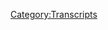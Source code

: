 {{DEFAULTSORT:
    #_TRANSCRIPT_0868:March 22, 2004
}}{{Transcript
    | title         = [[868: March 22, 2004]]
    | caption       = [https://knowledgefight.libsyn.com/868-march-22-2004 Listen to this episode on Libsyn]
    | episodeNumber = [[868: March 22, 2004|868]]
    | length        = 01:04:05
}}

{{MessageBox
    | header     = Warning: Bot Generated Content
    | text       = This transcript was automatically generated by transcription software and likely contains many mistakes and misattributions. Please check the audio for definitive quotes, attribution, and context.
    | image      = N3yvass4myg91.webp
    | imagewidth = 50px
    | id         = warning
}}

{{TranscriptBlock
    | name      = Unknown Speaker
    | timestamp = 00:00:00.000
    | text      = N-N-N-N-N-N-N-N-Knowledge Fight
}}

{{TranscriptBlock
    | name      = Unknown Speaker
    | timestamp = 00:00:12.960
    | text      = Damn, Ed, Jordan, I am SWEATING
}}

{{TranscriptBlock
    | name      = Unknown Speaker
    | timestamp = 00:00:18.079
    | text      = Knowledgefight.com, it's time to pray
}}

{{TranscriptBlock
    | name      = Unknown Speaker
    | timestamp = 00:00:21.320
    | text      = I have great respect for Knowledgefight
}}

{{TranscriptBlock
    | name      = Unknown Speaker
    | timestamp = 00:00:23.879
    | text      = Knowledgefight
}}

{{TranscriptBlock
    | name      = Unknown Speaker
    | timestamp = 00:00:25.160
    | text      = I'm sick of them posing as if they're the good guys
}}

{{TranscriptBlock
    | name      = Unknown Speaker
    | timestamp = 00:00:27.399
    | text      = Saying we are the bad guys
}}

{{TranscriptBlock
    | name      = Unknown Speaker
    | timestamp = 00:00:28.960
    | text      = Knowledgefight
}}

{{TranscriptBlock
    | name      = Unknown Speaker
    | timestamp = 00:00:30.079
    | text      = Dan and Jordan
}}

{{TranscriptBlock
    | name      = Unknown Speaker
    | timestamp = 00:00:31.120
    | text      = Knowledgefight
}}

{{TranscriptBlock
    | name      = Unknown Speaker
    | timestamp = 00:00:32.240
    | text      = Riddle her, riddle her, riddle her
}}

{{TranscriptBlock
    | name      = Unknown Speaker
    | timestamp = 00:00:34.280
    | text      = I need, I need money
}}

{{TranscriptBlock
    | name      = Unknown Speaker
    | timestamp = 00:00:36.520
    | text      = Riddle her, riddle her, riddle her
}}

{{TranscriptBlock
    | name      = Unknown Speaker
    | timestamp = 00:00:39.359
    | text      = Andy in Kansas
}}

{{TranscriptBlock
    | name      = Unknown Speaker
    | timestamp = 00:00:40.479
    | text      = Andy in, Andy in, Andy in
}}

{{TranscriptBlock
    | name      = Unknown Speaker
    | timestamp = 00:00:42.200
    | text      = Stop it
}}

{{TranscriptBlock
    | name      = Unknown Speaker
    | timestamp = 00:00:42.880
    | text      = Andy in, Andy in, Andy in Kansas
}}

{{TranscriptBlock
    | name      = Unknown Speaker
    | timestamp = 00:00:44.719
    | text      = Andy in, Andy in, Andy in
}}

{{TranscriptBlock
    | name      = Unknown Speaker
    | timestamp = 00:00:46.240
    | text      = It's time to pray
}}

{{TranscriptBlock
    | name      = Unknown Speaker
    | timestamp = 00:00:47.159
    | text      = Andy in Kansas, you're on the air, thanks for holding
}}

{{TranscriptBlock
    | name      = Unknown Speaker
    | timestamp = 00:00:49.439
    | text      = Hello Alex, I'm a victim caller, I'm a huge fan
}}

{{TranscriptBlock
    | name      = Unknown Speaker
    | timestamp = 00:00:51.799
    | text      = I love your work
}}

{{TranscriptBlock
    | name      = Unknown Speaker
    | timestamp = 00:00:53.039
    | text      = Knowledgefight
}}

{{TranscriptBlock
    | name      = Unknown Speaker
    | timestamp = 00:00:54.079
    | text      = N-N-N-N-N-N-Knowledgefight.com
}}

{{TranscriptBlock
    | name      = Unknown Speaker
    | timestamp = 00:00:57.079
    | text      = I love you
}}

{{TranscriptBlock
    | name      = Unknown Speaker
    | timestamp = 00:00:58.960
    | text      = Hey everybody, welcome back to Knowledgefight, I'm Dan
}}

{{TranscriptBlock
    | name      = Unknown Speaker
    | timestamp = 00:01:01.240
    | text      = I'm Jordan
}}

{{TranscriptBlock
    | name      = Unknown Speaker
    | timestamp = 00:01:01.880
    | text      = We're couple dudes, like to sit around, worship at the altar of Selene
}}

{{TranscriptBlock
    | name      = Unknown Speaker
    | timestamp = 00:01:04.560
    | text      = And talk a little bit about Alex Jones
}}

{{TranscriptBlock
    | name      = Unknown Speaker
    | timestamp = 00:01:06.400
    | text      = Oh indeed we are, Dan
}}

{{TranscriptBlock
    | name      = Unknown Speaker
    | timestamp = 00:01:07.920
    | text      = Jordan
}}

{{TranscriptBlock
    | name      = Unknown Speaker
    | timestamp = 00:01:08.280
    | text      = Dan
}}

{{TranscriptBlock
    | name      = Unknown Speaker
    | timestamp = 00:01:08.599
    | text      = Jordan
}}

{{TranscriptBlock
    | name      = Unknown Speaker
    | timestamp = 00:01:09.000
    | text      = I have a quick question for ya
}}

{{TranscriptBlock
    | name      = Unknown Speaker
    | timestamp = 00:01:10.400
    | text      = Sup
}}

{{TranscriptBlock
    | name      = Unknown Speaker
    | timestamp = 00:01:10.760
    | text      = What's your bright spot today, buddy?
}}

{{TranscriptBlock
    | name      = Unknown Speaker
    | timestamp = 00:01:11.760
    | text      = My bright spot today, Jordan, is that Aldi has done done it again
}}

{{TranscriptBlock
    | name      = Unknown Speaker
    | timestamp = 00:01:15.359
    | text      = They have done it
}}

{{TranscriptBlock
    | name      = Unknown Speaker
    | timestamp = 00:01:16.959
    | text      = What, done, done did what?
}}

{{TranscriptBlock
    | name      = Unknown Speaker
    | timestamp = 00:01:18.400
    | text      = This is not an Aldi plug, we are not sponsored by Aldi, but
}}

{{TranscriptBlock
    | name      = Unknown Speaker
    | timestamp = 00:01:22.280
    | text      = Yet
}}

{{TranscriptBlock
    | name      = Unknown Speaker
    | timestamp = 00:01:22.879
    | text      = I've mentioned how, you know how they have that phenomenon
}}

{{TranscriptBlock
    | name      = Unknown Speaker
    | timestamp = 00:01:27.400
    | text      = Where there's things that are available and then they aren't available
}}

{{TranscriptBlock
    | name      = Unknown Speaker
    | timestamp = 00:01:31.120
    | text      = Yes
}}

{{TranscriptBlock
    | name      = Unknown Speaker
    | timestamp = 00:01:31.640
    | text      = It can be infuriating, but it can also be pretty wonderful because
}}

{{TranscriptBlock
    | name      = Unknown Speaker
    | timestamp = 00:01:35.040
    | text      = Limited time only type stuff, yes
}}

{{TranscriptBlock
    | name      = Unknown Speaker
    | timestamp = 00:01:36.599
    | text      = But they're never called that
}}

{{TranscriptBlock
    | name      = Unknown Speaker
    | timestamp = 00:01:38.040
    | text      = No
}}

{{TranscriptBlock
    | name      = Unknown Speaker
    | timestamp = 00:01:38.359
    | text      = They're never, it's not like a seasonal thing
}}

{{TranscriptBlock
    | name      = Unknown Speaker
    | timestamp = 00:01:40.519
    | text      = Uh huh
}}

{{TranscriptBlock
    | name      = Unknown Speaker
    | timestamp = 00:01:40.959
    | text      = It's just a product is here and then we fucking ran out and it'll never be here again
}}

{{TranscriptBlock
    | name      = Unknown Speaker
    | timestamp = 00:01:45.480
    | text      = I like that
}}

{{TranscriptBlock
    | name      = Unknown Speaker
    | timestamp = 00:01:46.280
    | text      = It's chaotic
}}

{{TranscriptBlock
    | name      = Unknown Speaker
    | timestamp = 00:01:47.400
    | text      = Yeah
}}

{{TranscriptBlock
    | name      = Unknown Speaker
    | timestamp = 00:01:47.760
    | text      = It's madness over there, it's a free for all at the Aldi
}}

{{TranscriptBlock
    | name      = Unknown Speaker
    | timestamp = 00:01:50.959
    | text      = Yeah, yeah, there's a certain farmer's market element that the Aldi still maintains
}}

{{TranscriptBlock
    | name      = Unknown Speaker
    | timestamp = 00:01:55.480
    | text      = Yes
}}

{{TranscriptBlock
    | name      = Unknown Speaker
    | timestamp = 00:01:55.879
    | text      = Yeah
}}

{{TranscriptBlock
    | name      = Unknown Speaker
    | timestamp = 00:01:56.120
    | text      = Yes, definitely, it's farm to table
}}

{{TranscriptBlock
    | name      = Unknown Speaker
    | timestamp = 00:01:58.280
    | text      = Well, it's something
}}

{{TranscriptBlock
    | name      = Unknown Speaker
    | timestamp = 00:02:00.400
    | text      = So I had brought up that there's a habanero cheese that I really liked
}}

{{TranscriptBlock
    | name      = Unknown Speaker
    | timestamp = 00:02:04.719
    | text      = Better than a pepper jack, like a habanero jack
}}

{{TranscriptBlock
    | name      = Unknown Speaker
    | timestamp = 00:02:06.959
    | text      = Yes, you brought it up with us on the show, not with Aldi
}}

{{TranscriptBlock
    | name      = Unknown Speaker
    | timestamp = 00:02:09.400
    | text      = You have not sent an email to Aldi
}}

{{TranscriptBlock
    | name      = Unknown Speaker
    | timestamp = 00:02:11.960
    | text      = Um, it was a sliced sandwich kind of habanero cheese
}}

{{TranscriptBlock
    | name      = Unknown Speaker
    | timestamp = 00:02:17.240
    | text      = And I've not been able to find it, it's not been back poking around the cheese section
}}

{{TranscriptBlock
    | name      = Unknown Speaker
    | timestamp = 00:02:21.319
    | text      = Uh huh
}}

{{TranscriptBlock
    | name      = Unknown Speaker
    | timestamp = 00:02:21.759
    | text      = I find snacking cheese habanero jack, that's right
}}

{{TranscriptBlock
    | name      = Unknown Speaker
    | timestamp = 00:02:26.599
    | text      = So I got cheese sticks that are habanero jack
}}

{{TranscriptBlock
    | name      = Unknown Speaker
    | timestamp = 00:02:29.680
    | text      = So I'm thrilled about that
}}

{{TranscriptBlock
    | name      = Unknown Speaker
    | timestamp = 00:02:31.159
    | text      = I don't know if they've been there all along but they might have been
}}

{{TranscriptBlock
    | name      = Unknown Speaker
    | timestamp = 00:02:33.240
    | text      = Made by the same people?
}}

{{TranscriptBlock
    | name      = Unknown Speaker
    | timestamp = 00:02:34.319
    | text      = I don't think so
}}

{{TranscriptBlock
    | name      = Unknown Speaker
    | timestamp = 00:02:35.039
    | text      = Oh
}}

{{TranscriptBlock
    | name      = Unknown Speaker
    | timestamp = 00:02:35.439
    | text      = It looks like, it's different packaging
}}

{{TranscriptBlock
    | name      = Unknown Speaker
    | timestamp = 00:02:37.439
    | text      = Absolute chaos
}}

{{TranscriptBlock
    | name      = Unknown Speaker
    | timestamp = 00:02:38.599
    | text      = Absolute chaos
}}

{{TranscriptBlock
    | name      = Unknown Speaker
    | timestamp = 00:02:39.520
    | text      = Yeah, but I don't know if they've been there all along and I just wasn't looking for them
}}

{{TranscriptBlock
    | name      = Unknown Speaker
    | timestamp = 00:02:43.159
    | text      = Because I don't usually look for snacking cheese
}}

{{TranscriptBlock
    | name      = Unknown Speaker
    | timestamp = 00:02:46.479
    | text      = That's not something that I have my eye out for
}}

{{TranscriptBlock
    | name      = Unknown Speaker
    | timestamp = 00:02:48.680
    | text      = Right, right, right, right
}}

{{TranscriptBlock
    | name      = Unknown Speaker
    | timestamp = 00:02:49.879
    | text      = And I don't know how long they'll be there so I'm trying to take advantage of it and appreciate it while it's there
}}

{{TranscriptBlock
    | name      = Unknown Speaker
    | timestamp = 00:02:55.520
    | text      = Yeah, that is the thing about Aldi and Scarsity though
}}

{{TranscriptBlock
    | name      = Unknown Speaker
    | timestamp = 00:02:58.520
    | text      = Is that there is a part of you that's like, okay, am I going to buy one of these which I want
}}

{{TranscriptBlock
    | name      = Unknown Speaker
    | timestamp = 00:03:03.520
    | text      = Or do I need to buy ten in case I want one later?
}}

{{TranscriptBlock
    | name      = Unknown Speaker
    | timestamp = 00:03:06.159
    | text      = Mm hmm, I bought two bags
}}

{{TranscriptBlock
    | name      = Unknown Speaker
    | timestamp = 00:03:07.800
    | text      = See, that's what I'm saying
}}

{{TranscriptBlock
    | name      = Unknown Speaker
    | timestamp = 00:03:08.759
    | text      = Right
}}

{{TranscriptBlock
    | name      = Unknown Speaker
    | timestamp = 00:03:08.960
    | text      = It's just how it works
}}

{{TranscriptBlock
    | name      = Unknown Speaker
    | timestamp = 00:03:09.879
    | text      = It's just in case
}}

{{TranscriptBlock
    | name      = Unknown Speaker
    | timestamp = 00:03:10.680
    | text      = It's just in case
}}

{{TranscriptBlock
    | name      = Unknown Speaker
    | timestamp = 00:03:11.319
    | text      = And you can't have too much habanero cheese in the house
}}

{{TranscriptBlock
    | name      = Unknown Speaker
    | timestamp = 00:03:14.560
    | text      = I don't think that's true but I will go with that
}}

{{TranscriptBlock
    | name      = Unknown Speaker
    | timestamp = 00:03:17.120
    | text      = I've been munching on it
}}

{{TranscriptBlock
    | name      = Unknown Speaker
    | timestamp = 00:03:18.319
    | text      = Okay
}}

{{TranscriptBlock
    | name      = Unknown Speaker
    | timestamp = 00:03:18.960
    | text      = So yeah, I'm excited to see
}}

{{TranscriptBlock
    | name      = Unknown Speaker
    | timestamp = 00:03:21.719
    | text      = I'll keep everyone updated to see when we run out of that at the store
}}

{{TranscriptBlock
    | name      = Unknown Speaker
    | timestamp = 00:03:25.400
    | text      = And if I have bought it all
}}

{{TranscriptBlock
    | name      = Unknown Speaker
    | timestamp = 00:03:26.520
    | text      = I would like a running
}}

{{TranscriptBlock
    | name      = Unknown Speaker
    | timestamp = 00:03:28.039
    | text      = Maybe that's your new year of the seltzer
}}

{{TranscriptBlock
    | name      = Unknown Speaker
    | timestamp = 00:03:31.400
    | text      = Just a tally of when things disappear at the Aldi you shop at
}}

{{TranscriptBlock
    | name      = Unknown Speaker
    | timestamp = 00:03:35.759
    | text      = I think I'd have to spend too much time there
}}

{{TranscriptBlock
    | name      = Unknown Speaker
    | timestamp = 00:03:37.800
    | text      = Get binoculars
}}

{{TranscriptBlock
    | name      = Unknown Speaker
    | timestamp = 00:03:38.680
    | text      = Yeah, that's true
}}

{{TranscriptBlock
    | name      = Unknown Speaker
    | timestamp = 00:03:40.120
    | text      = That would be fun
}}

{{TranscriptBlock
    | name      = Unknown Speaker
    | timestamp = 00:03:41.000
    | text      = I don't think they'd appreciate it
}}

{{TranscriptBlock
    | name      = Unknown Speaker
    | timestamp = 00:03:42.159
    | text      = That could be weird
}}

{{TranscriptBlock
    | name      = Unknown Speaker
    | timestamp = 00:03:43.080
    | text      = So what's your bright spot?
}}

{{TranscriptBlock
    | name      = Unknown Speaker
    | timestamp = 00:03:43.879
    | text      = My bright spot is my wife and I have been doing active stuff
}}

{{TranscriptBlock
    | name      = Unknown Speaker
    | timestamp = 00:03:48.719
    | text      = Activities
}}

{{TranscriptBlock
    | name      = Unknown Speaker
    | timestamp = 00:03:49.479
    | text      = We went
}}

{{TranscriptBlock
    | name      = Unknown Speaker
    | timestamp = 00:03:50.319
    | text      = VR
}}

{{TranscriptBlock
    | name      = Unknown Speaker
    | timestamp = 00:03:51.280
    | text      = Doing some of that
}}

{{TranscriptBlock
    | name      = Unknown Speaker
    | timestamp = 00:03:52.520
    | text      = Doing some bike riding
}}

{{TranscriptBlock
    | name      = Unknown Speaker
    | timestamp = 00:03:53.680
    | text      = VR bike riding?
}}

{{TranscriptBlock
    | name      = Unknown Speaker
    | timestamp = 00:03:54.680
    | text      = No, the real kind
}}

{{TranscriptBlock
    | name      = Unknown Speaker
    | timestamp = 00:03:56.000
    | text      = Okay
}}

{{TranscriptBlock
    | name      = Unknown Speaker
    | timestamp = 00:03:56.560
    | text      = And the kind where you go to the third space and they've got a bike
}}

{{TranscriptBlock
    | name      = Unknown Speaker
    | timestamp = 00:04:00.719
    | text      = And it doesn't actually go anywhere but you still ride it
}}

{{TranscriptBlock
    | name      = Unknown Speaker
    | timestamp = 00:04:03.080
    | text      = Like a gym?
}}

{{TranscriptBlock
    | name      = Unknown Speaker
    | timestamp = 00:04:03.639
    | text      = Yeah, yeah, a gym
}}

{{TranscriptBlock
    | name      = Unknown Speaker
    | timestamp = 00:04:04.479
    | text      = That's what they call it
}}

{{TranscriptBlock
    | name      = Unknown Speaker
    | timestamp = 00:04:05.000
    | text      = Okay, yeah, yeah
}}

{{TranscriptBlock
    | name      = Unknown Speaker
    | timestamp = 00:04:05.479
    | text      = Um, yeah
}}

{{TranscriptBlock
    | name      = Unknown Speaker
    | timestamp = 00:04:06.319
    | text      = You should bring your VR headset to ride the bike at the gym
}}

{{TranscriptBlock
    | name      = Unknown Speaker
    | timestamp = 00:04:09.879
    | text      = I bet that would be cool
}}

{{TranscriptBlock
    | name      = Unknown Speaker
    | timestamp = 00:04:12.400
    | text      = I bet it would
}}

{{TranscriptBlock
    | name      = Unknown Speaker
    | timestamp = 00:04:13.120
    | text      = I bet it would
}}

{{TranscriptBlock
    | name      = Unknown Speaker
    | timestamp = 00:04:13.840
    | text      = Yeah
}}

{{TranscriptBlock
    | name      = Unknown Speaker
    | timestamp = 00:04:14.360
    | text      = Yeah, that's the thing, the hard part of having a VR headset
}}

{{TranscriptBlock
    | name      = Unknown Speaker
    | timestamp = 00:04:18.279
    | text      = All of a sudden you're like, what if I just did this with a VR headset on?
}}

{{TranscriptBlock
    | name      = Unknown Speaker
    | timestamp = 00:04:21.800
    | text      = Right
}}

{{TranscriptBlock
    | name      = Unknown Speaker
    | timestamp = 00:04:22.560
    | text      = That is diminishing returns
}}

{{TranscriptBlock
    | name      = Unknown Speaker
    | timestamp = 00:04:24.639
    | text      = Taking a bath in a VR setting
}}

{{TranscriptBlock
    | name      = Unknown Speaker
    | timestamp = 00:04:27.680
    | text      = You can pretend it's like a volcano
}}

{{TranscriptBlock
    | name      = Unknown Speaker
    | timestamp = 00:04:30.279
    | text      = You can pretend you're in like a little volcano pool
}}

{{TranscriptBlock
    | name      = Unknown Speaker
    | timestamp = 00:04:32.399
    | text      = Sure, sure, with electric devices on your brain
}}

{{TranscriptBlock
    | name      = Unknown Speaker
    | timestamp = 00:04:36.079
    | text      = But it's not gonna go in the path
}}

{{TranscriptBlock
    | name      = Unknown Speaker
    | timestamp = 00:04:38.240
    | text      = You can keep it separated, right?
}}

{{TranscriptBlock
    | name      = Unknown Speaker
    | timestamp = 00:04:41.360
    | text      = I have a tremor so maybe not
}}

{{TranscriptBlock
    | name      = Unknown Speaker
    | timestamp = 00:04:43.800
    | text      = Maybe you should just keep this for Devin, she can do it
}}

{{TranscriptBlock
    | name      = Unknown Speaker
    | timestamp = 00:04:46.680
    | text      = I don't do fine motor skills and I don't get into places where I might get electric
}}

{{TranscriptBlock
    | name      = Unknown Speaker
    | timestamp = 00:04:49.920
    | text      = Alright, fine, no bath
}}

{{TranscriptBlock
    | name      = Unknown Speaker
    | timestamp = 00:04:50.959
    | text      = Okay
}}

{{TranscriptBlock
    | name      = Unknown Speaker
    | timestamp = 00:04:51.439
    | text      = The bike would be good
}}

{{TranscriptBlock
    | name      = Unknown Speaker
    | timestamp = 00:04:52.560
    | text      = Bike is good
}}

{{TranscriptBlock
    | name      = Unknown Speaker
    | timestamp = 00:04:53.279
    | text      = Uh-huh
}}

{{TranscriptBlock
    | name      = Unknown Speaker
    | timestamp = 00:04:53.800
    | text      = What else?
}}

{{TranscriptBlock
    | name      = Unknown Speaker
    | timestamp = 00:04:54.360
    | text      = I guess like anything that requires movement is bad
}}

{{TranscriptBlock
    | name      = Unknown Speaker
    | timestamp = 00:04:57.800
    | text      = Yeah, yeah
}}

{{TranscriptBlock
    | name      = Unknown Speaker
    | timestamp = 00:04:59.199
    | text      = So jogging is no good
}}

{{TranscriptBlock
    | name      = Unknown Speaker
    | timestamp = 00:05:00.560
    | text      = My immediate next thought was like, oh, I should take it for a walk
}}

{{TranscriptBlock
    | name      = Unknown Speaker
    | timestamp = 00:05:03.519
    | text      = And then I was like, nope, there's a reason that we do not do that, Jordan
}}

{{TranscriptBlock
    | name      = Unknown Speaker
    | timestamp = 00:05:06.120
    | text      = No, you keep that with augmented reality like Pokemon
}}

{{TranscriptBlock
    | name      = Unknown Speaker
    | timestamp = 00:05:09.279
    | text      = Yeah, yeah, yeah
}}

{{TranscriptBlock
    | name      = Unknown Speaker
    | timestamp = 00:05:10.160
    | text      = But not VR
}}

{{TranscriptBlock
    | name      = Unknown Speaker
    | timestamp = 00:05:11.000
    | text      = Not VR, no, no, no
}}

{{TranscriptBlock
    | name      = Unknown Speaker
    | timestamp = 00:05:12.120
    | text      = You stay in one place, that's the idea
}}

{{TranscriptBlock
    | name      = Unknown Speaker
    | timestamp = 00:05:14.759
    | text      = Traveling without moving as Jamiroquai once foretold
}}

{{TranscriptBlock
    | name      = Unknown Speaker
    | timestamp = 00:05:18.759
    | text      = That was virtually insane
}}

{{TranscriptBlock
    | name      = Unknown Speaker
    | timestamp = 00:05:22.279
    | text      = It's a good joke for old people
}}

{{TranscriptBlock
    | name      = Unknown Speaker
    | timestamp = 00:05:26.759
    | text      = Um, what else could you do?
}}

{{TranscriptBlock
    | name      = Unknown Speaker
    | timestamp = 00:05:28.759
    | text      = You could sit on the couch, obviously
}}

{{TranscriptBlock
    | name      = Unknown Speaker
    | timestamp = 00:05:30.480
    | text      = Obviously
}}

{{TranscriptBlock
    | name      = Unknown Speaker
    | timestamp = 00:05:32.279
    | text      = Hmm
}}

{{TranscriptBlock
    | name      = Unknown Speaker
    | timestamp = 00:05:32.920
    | text      = Obviously
}}

{{TranscriptBlock
    | name      = Unknown Speaker
    | timestamp = 00:05:34.120
    | text      = You're just thinking of other places in the home
}}

{{TranscriptBlock
    | name      = Unknown Speaker
    | timestamp = 00:05:36.879
    | text      = Right
}}

{{TranscriptBlock
    | name      = Unknown Speaker
    | timestamp = 00:05:37.079
    | text      = To sit
}}

{{TranscriptBlock
    | name      = Unknown Speaker
    | timestamp = 00:05:37.839
    | text      = Yeah
}}

{{TranscriptBlock
    | name      = Unknown Speaker
    | timestamp = 00:05:39.000
    | text      = Oh, you could sit on like a porch or something
}}

{{TranscriptBlock
    | name      = Unknown Speaker
    | timestamp = 00:05:41.160
    | text      = Oh, that's a good point
}}

{{TranscriptBlock
    | name      = Unknown Speaker
    | timestamp = 00:05:42.560
    | text      = You could sit outside
}}

{{TranscriptBlock
    | name      = Unknown Speaker
    | timestamp = 00:05:43.040
    | text      = Because then you could pretend you have a much better view than you do
}}

{{TranscriptBlock
    | name      = Unknown Speaker
    | timestamp = 00:05:45.279
    | text      = That's a really good idea
}}

{{TranscriptBlock
    | name      = Unknown Speaker
    | timestamp = 00:05:47.120
    | text      = Mm-hmm
}}

{{TranscriptBlock
    | name      = Unknown Speaker
    | timestamp = 00:05:47.879
    | text      = Because then you could actually feel the breeze and stuff
}}

{{TranscriptBlock
    | name      = Unknown Speaker
    | timestamp = 00:05:50.360
    | text      = And you could pretend that you're along a canal in Venice or something
}}

{{TranscriptBlock
    | name      = Unknown Speaker
    | timestamp = 00:05:54.000
    | text      = I think the only problem I have, a lot of stone, a lot of brickwork
}}

{{TranscriptBlock
    | name      = Unknown Speaker
    | timestamp = 00:05:58.120
    | text      = Not a lot of comforting places if I should run into something
}}

{{TranscriptBlock
    | name      = Unknown Speaker
    | timestamp = 00:06:02.839
    | text      = Well, that's why you stay stationary
}}

{{TranscriptBlock
    | name      = Unknown Speaker
    | timestamp = 00:06:04.279
    | text      = Well, I mean, that's the trouble
}}

{{TranscriptBlock
    | name      = Unknown Speaker
    | timestamp = 00:06:06.519
    | text      = Right
}}

{{TranscriptBlock
    | name      = Unknown Speaker
    | timestamp = 00:06:07.519
    | text      = I think we've come back to this repeatedly
}}

{{TranscriptBlock
    | name      = Unknown Speaker
    | timestamp = 00:06:09.720
    | text      = That is the trouble
}}

{{TranscriptBlock
    | name      = Unknown Speaker
    | timestamp = 00:06:10.560
    | text      = That is the trouble, is it not?
}}

{{TranscriptBlock
    | name      = Unknown Speaker
    | timestamp = 00:06:12.199
    | text      = Yeah
}}

{{TranscriptBlock
    | name      = Unknown Speaker
    | timestamp = 00:06:12.759
    | text      = The trouble it is
}}

{{TranscriptBlock
    | name      = Unknown Speaker
    | timestamp = 00:06:13.759
    | text      = I'm sorry, I hijacked this though
}}

{{TranscriptBlock
    | name      = Unknown Speaker
    | timestamp = 00:06:15.199
    | text      = You all have been being active
}}

{{TranscriptBlock
    | name      = Unknown Speaker
    | timestamp = 00:06:16.519
    | text      = No, yeah, yeah, that's it
}}

{{TranscriptBlock
    | name      = Unknown Speaker
    | timestamp = 00:06:17.639
    | text      = It's just good
}}

{{TranscriptBlock
    | name      = Unknown Speaker
    | timestamp = 00:06:18.600
    | text      = It's good, it's a good idea
}}

{{TranscriptBlock
    | name      = Unknown Speaker
    | timestamp = 00:06:20.000
    | text      = Moving along
}}

{{TranscriptBlock
    | name      = Unknown Speaker
    | timestamp = 00:06:20.360
    | text      = Going to the gym
}}

{{TranscriptBlock
    | name      = Unknown Speaker
    | timestamp = 00:06:21.160
    | text      = You know what, I was
}}

{{TranscriptBlock
    | name      = Unknown Speaker
    | timestamp = 00:06:23.000
    | text      = Actually, the reason that it's a bright spot really is like
}}

{{TranscriptBlock
    | name      = Unknown Speaker
    | timestamp = 00:06:26.160
    | text      = My shoulder and my knee are such garbage
}}

{{TranscriptBlock
    | name      = Unknown Speaker
    | timestamp = 00:06:29.279
    | text      = And so I was doing a lot of activity
}}

{{TranscriptBlock
    | name      = Unknown Speaker
    | timestamp = 00:06:32.199
    | text      = And then it got to the point now where it's like
}}

{{TranscriptBlock
    | name      = Unknown Speaker
    | timestamp = 00:06:34.120
    | text      = They get so sore and so terrible that I wouldn't be able to do anything
}}

{{TranscriptBlock
    | name      = Unknown Speaker
    | timestamp = 00:06:37.759
    | text      = But with this, I realized that what I should be doing
}}

{{TranscriptBlock
    | name      = Unknown Speaker
    | timestamp = 00:06:40.600
    | text      = Is just a little bit more regularly
}}

{{TranscriptBlock
    | name      = Unknown Speaker
    | timestamp = 00:06:43.360
    | text      = Sure
}}

{{TranscriptBlock
    | name      = Unknown Speaker
    | timestamp = 00:06:43.720
    | text      = Instead of being like
}}

{{TranscriptBlock
    | name      = Unknown Speaker
    | timestamp = 00:06:44.920
    | text      = Well, I'm going to do another hour and 20
}}

{{TranscriptBlock
    | name      = Unknown Speaker
    | timestamp = 00:06:46.920
    | text      = You know, that's dumb
}}

{{TranscriptBlock
    | name      = Unknown Speaker
    | timestamp = 00:06:48.360
    | text      = Yeah, yeah
}}

{{TranscriptBlock
    | name      = Unknown Speaker
    | timestamp = 00:06:49.040
    | text      = Slower, or like lesser, but more
}}

{{TranscriptBlock
    | name      = Unknown Speaker
    | timestamp = 00:06:51.519
    | text      = That kind of thing
}}

{{TranscriptBlock
    | name      = Unknown Speaker
    | timestamp = 00:06:52.319
    | text      = Yeah
}}

{{TranscriptBlock
    | name      = Unknown Speaker
    | timestamp = 00:06:53.000
    | text      = And you've got to be thankful in a situation where your shoulders and knees are bad
}}

{{TranscriptBlock
    | name      = Unknown Speaker
    | timestamp = 00:06:56.560
    | text      = That your head and your toes are okay
}}

{{TranscriptBlock
    | name      = Unknown Speaker
    | timestamp = 00:06:58.439
    | text      = Head, shoulders, knees, toes
}}

{{TranscriptBlock
    | name      = Unknown Speaker
    | timestamp = 00:07:00.759
    | text      = Right
}}

{{TranscriptBlock
    | name      = Unknown Speaker
    | timestamp = 00:07:01.439
    | text      = Those are the four body parts
}}

{{TranscriptBlock
    | name      = Unknown Speaker
    | timestamp = 00:07:02.680
    | text      = The toes and the head, doing great
}}

{{TranscriptBlock
    | name      = Unknown Speaker
    | timestamp = 00:07:04.759
    | text      = Mm-hmm
}}

{{TranscriptBlock
    | name      = Unknown Speaker
    | timestamp = 00:07:05.199
    | text      = Yep
}}

{{TranscriptBlock
    | name      = Unknown Speaker
    | timestamp = 00:07:05.639
    | text      = It's the middle bits
}}

{{TranscriptBlock
    | name      = Unknown Speaker
    | timestamp = 00:07:06.839
    | text      = Oof
}}

{{TranscriptBlock
    | name      = Unknown Speaker
    | timestamp = 00:07:07.279
    | text      = Significantly more space though
}}

{{TranscriptBlock
    | name      = Unknown Speaker
    | timestamp = 00:07:09.399
    | text      = It is tough
}}

{{TranscriptBlock
    | name      = Unknown Speaker
    | timestamp = 00:07:10.160
    | text      = Yeah
}}

{{TranscriptBlock
    | name      = Unknown Speaker
    | timestamp = 00:07:10.680
    | text      = So Jordan, today we have an episode to go over
}}

{{TranscriptBlock
    | name      = Unknown Speaker
    | timestamp = 00:07:12.680
    | text      = Mm-hmm
}}

{{TranscriptBlock
    | name      = Unknown Speaker
    | timestamp = 00:07:12.839
    | text      = We're going to be talking about March 22, 2004
}}

{{TranscriptBlock
    | name      = Unknown Speaker
    | timestamp = 00:07:15.439
    | text      = Ooh, interesting
}}

{{TranscriptBlock
    | name      = Unknown Speaker
    | timestamp = 00:07:16.319
    | text      = Going back to the past
}}

{{TranscriptBlock
    | name      = Unknown Speaker
    | timestamp = 00:07:17.000
    | text      = I found something just too late
}}

{{TranscriptBlock
    | name      = Unknown Speaker
    | timestamp = 00:07:20.240
    | text      = Just too late
}}

{{TranscriptBlock
    | name      = Unknown Speaker
    | timestamp = 00:07:21.040
    | text      = Just too late to have spared us from an episode about Howard Stern
}}

{{TranscriptBlock
    | name      = Unknown Speaker
    | timestamp = 00:07:24.319
    | text      = Damn
}}

{{TranscriptBlock
    | name      = Unknown Speaker
    | timestamp = 00:07:25.480
    | text      = So now we're trying to make up for it by having a proper Alex episode here
}}

{{TranscriptBlock
    | name      = Unknown Speaker
    | timestamp = 00:07:29.399
    | text      = Also, it's come to my attention that I believe Jackson Hinkle is going to be on Alex's show
}}

{{TranscriptBlock
    | name      = Unknown Speaker
    | timestamp = 00:07:34.279
    | text      = What the fuck is that Jackson Hinkle?
}}

{{TranscriptBlock
    | name      = Unknown Speaker
    | timestamp = 00:07:35.959
    | text      = I'm jealous of you
}}

{{TranscriptBlock
    | name      = Unknown Speaker
    | timestamp = 00:07:37.639
    | text      = He is one of these guys
}}

{{TranscriptBlock
    | name      = Unknown Speaker
    | timestamp = 00:07:39.720
    | text      = Oh God, that's not how you should say it
}}

{{TranscriptBlock
    | name      = Unknown Speaker
    | timestamp = 00:07:42.720
    | text      = How would you describe him?
}}

{{TranscriptBlock
    | name      = Unknown Speaker
    | timestamp = 00:07:44.360
    | text      = What is his...
}}

{{TranscriptBlock
    | name      = Unknown Speaker
    | timestamp = 00:07:45.720
    | text      = Um, I guess he kind of came up in a sort of...
}}

{{TranscriptBlock
    | name      = Unknown Speaker
    | timestamp = 00:07:50.240
    | text      = He's a streamer, I guess
}}

{{TranscriptBlock
    | name      = Unknown Speaker
    | timestamp = 00:07:52.160
    | text      = Okay
}}

{{TranscriptBlock
    | name      = Unknown Speaker
    | timestamp = 00:07:52.519
    | text      = I guess he did stream stuff
}}

{{TranscriptBlock
    | name      = Unknown Speaker
    | timestamp = 00:07:53.720
    | text      = Okay, okay
}}

{{TranscriptBlock
    | name      = Unknown Speaker
    | timestamp = 00:07:54.600
    | text      = And he was kind of left, but a little aggressive, maybe
}}

{{TranscriptBlock
    | name      = Unknown Speaker
    | timestamp = 00:07:58.600
    | text      = Alright, so he was one of those dudes
}}

{{TranscriptBlock
    | name      = Unknown Speaker
    | timestamp = 00:08:00.160
    | text      = And now he's just gone full, like, Putin supporter, right-wing kind of dickhead
}}

{{TranscriptBlock
    | name      = Unknown Speaker
    | timestamp = 00:08:06.160
    | text      = But he's part of this younger generation
}}

{{TranscriptBlock
    | name      = Unknown Speaker
    | timestamp = 00:08:08.120
    | text      = I think Alex is trying to desperately appeal to them on his way out the door
}}

{{TranscriptBlock
    | name      = Unknown Speaker
    | timestamp = 00:08:12.680
    | text      = I was leaning towards the left, I was mostly on the left
}}

{{TranscriptBlock
    | name      = Unknown Speaker
    | timestamp = 00:08:15.800
    | text      = But then somebody was like, hey, stop being mean to non-white people
}}

{{TranscriptBlock
    | name      = Unknown Speaker
    | timestamp = 00:08:19.079
    | text      = And I was like, well, I guess I have to be a full white nationalist now, don't I?
}}

{{TranscriptBlock
    | name      = Unknown Speaker
    | timestamp = 00:08:22.839
    | text      = Well, and especially now that Alex has one guy in jail
}}

{{TranscriptBlock
    | name      = Unknown Speaker
    | timestamp = 00:08:28.120
    | text      = And Harrison has moved up
}}

{{TranscriptBlock
    | name      = Unknown Speaker
    | timestamp = 00:08:30.120
    | text      = Somebody named Chase Geyser is hanging around
}}

{{TranscriptBlock
    | name      = Unknown Speaker
    | timestamp = 00:08:31.879
    | text      = Chase Geyser
}}

{{TranscriptBlock
    | name      = Unknown Speaker
    | timestamp = 00:08:33.720
    | text      = Why not fill out that bullpen with some other angry white dudes, you know?
}}

{{TranscriptBlock
    | name      = Unknown Speaker
    | timestamp = 00:08:38.440
    | text      = Oh boy
}}

{{TranscriptBlock
    | name      = Unknown Speaker
    | timestamp = 00:08:39.399
    | text      = So, I don't know, they're going to be doing something on Thursday
}}

{{TranscriptBlock
    | name      = Unknown Speaker
    | timestamp = 00:08:42.200
    | text      = So we'll probably cover that on Monday, maybe, I don't know
}}

{{TranscriptBlock
    | name      = Unknown Speaker
    | timestamp = 00:08:46.039
    | text      = But for now, last I saw, Alex was recording a short video of himself in front of a wall
}}

{{TranscriptBlock
    | name      = Unknown Speaker
    | timestamp = 00:08:51.879
    | text      = Ooh
}}

{{TranscriptBlock
    | name      = Unknown Speaker
    | timestamp = 00:08:53.320
    | text      = Which might have also been in his backyard, I'm not sure
}}

{{TranscriptBlock
    | name      = Unknown Speaker
    | timestamp = 00:08:55.639
    | text      = Sure
}}

{{TranscriptBlock
    | name      = Unknown Speaker
    | timestamp = 00:08:56.200
    | text      = You can have walls in your backyard
}}

{{TranscriptBlock
    | name      = Unknown Speaker
    | timestamp = 00:08:57.639
    | text      = Yeah, so Stephen Crowder put out pages from that shooter
}}

{{TranscriptBlock
    | name      = Unknown Speaker
    | timestamp = 00:09:04.519
    | text      = That, do you remember this?
}}

{{TranscriptBlock
    | name      = Unknown Speaker
    | timestamp = 00:09:06.039
    | text      = Yes, I actually read a little bit about that today
}}

{{TranscriptBlock
    | name      = Unknown Speaker
    | timestamp = 00:09:09.799
    | text      = That he had posted pages of the shooter's manifesto
}}

{{TranscriptBlock
    | name      = Unknown Speaker
    | timestamp = 00:09:13.559
    | text      = Yeah
}}

{{TranscriptBlock
    | name      = Unknown Speaker
    | timestamp = 00:09:13.879
    | text      = And everybody, but this was like fucking March
}}

{{TranscriptBlock
    | name      = Unknown Speaker
    | timestamp = 00:09:17.320
    | text      = What?
}}

{{TranscriptBlock
    | name      = Unknown Speaker
    | timestamp = 00:09:18.039
    | text      = Wasn't it?
}}

{{TranscriptBlock
    | name      = Unknown Speaker
    | timestamp = 00:09:18.519
    | text      = The shooting itself?
}}

{{TranscriptBlock
    | name      = Unknown Speaker
    | timestamp = 00:09:19.399
    | text      = It was a ways back
}}

{{TranscriptBlock
    | name      = Unknown Speaker
    | timestamp = 00:09:20.279
    | text      = Yeah, it was a ways back
}}

{{TranscriptBlock
    | name      = Unknown Speaker
    | timestamp = 00:09:21.320
    | text      = And so the narrative in the right-wing media was that this was a trans shooter
}}

{{TranscriptBlock
    | name      = Unknown Speaker
    | timestamp = 00:09:25.879
    | text      = That was upset about gender stuff
}}

{{TranscriptBlock
    | name      = Unknown Speaker
    | timestamp = 00:09:28.759
    | text      = That's where we're at, okay
}}

{{TranscriptBlock
    | name      = Unknown Speaker
    | timestamp = 00:09:30.120
    | text      = And that the man in the media and all that were suppressing this
}}

{{TranscriptBlock
    | name      = Unknown Speaker
    | timestamp = 00:09:33.799
    | text      = Because they didn't want you to know that it was gender ideology that caused this shooting
}}

{{TranscriptBlock
    | name      = Unknown Speaker
    | timestamp = 00:09:37.720
    | text      = I was wondering why Stephen Crowder had released it and that's what I was hearing about
}}

{{TranscriptBlock
    | name      = Unknown Speaker
    | timestamp = 00:09:41.399
    | text      = That's weird, yeah
}}

{{TranscriptBlock
    | name      = Unknown Speaker
    | timestamp = 00:09:42.279
    | text      = So that was the obsession with the, why won't you release this manifesto for a while
}}

{{TranscriptBlock
    | name      = Unknown Speaker
    | timestamp = 00:09:47.480
    | text      = And then somehow, I guess, Stephen Crowder got a hold of a couple of pictures of pages
}}

{{TranscriptBlock
    | name      = Unknown Speaker
    | timestamp = 00:09:51.799
    | text      = From a notebook that this person had kept
}}

{{TranscriptBlock
    | name      = Unknown Speaker
    | timestamp = 00:09:54.440
    | text      = Sure
}}

{{TranscriptBlock
    | name      = Unknown Speaker
    | timestamp = 00:09:54.840
    | text      = And so Alex filmed a video of himself talking about how great this is
}}

{{TranscriptBlock
    | name      = Unknown Speaker
    | timestamp = 00:09:58.200
    | text      = Even though they've had to switch the narrative a little bit
}}

{{TranscriptBlock
    | name      = Unknown Speaker
    | timestamp = 00:10:00.440
    | text      = Yeah
}}

{{TranscriptBlock
    | name      = Unknown Speaker
    | timestamp = 00:10:00.919
    | text      = Because it's no longer like this person was mad about gender issues
}}

{{TranscriptBlock
    | name      = Unknown Speaker
    | timestamp = 00:10:05.159
    | text      = Yeah
}}

{{TranscriptBlock
    | name      = Unknown Speaker
    | timestamp = 00:10:05.480
    | text      = Seems like they were just kind of mad and suicidal and violent
}}

{{TranscriptBlock
    | name      = Unknown Speaker
    | timestamp = 00:10:09.000
    | text      = Sure
}}

{{TranscriptBlock
    | name      = Unknown Speaker
    | timestamp = 00:10:10.039
    | text      = And so, yeah, Alex was pretty excited about that
}}

{{TranscriptBlock
    | name      = Unknown Speaker
    | timestamp = 00:10:13.639
    | text      = So he had to jump on camera and say, hey guys, think of me when you think of this
}}

{{TranscriptBlock
    | name      = Unknown Speaker
    | timestamp = 00:10:19.080
    | text      = How, I mean, boy, I feel like the more I'm thinking about this
}}

{{TranscriptBlock
    | name      = Unknown Speaker
    | timestamp = 00:10:23.639
    | text      = The more I'm thinking Crowder himself might wind up in jail based on this
}}

{{TranscriptBlock
    | name      = Unknown Speaker
    | timestamp = 00:10:27.559
    | text      = I mean, I wonder
}}

{{TranscriptBlock
    | name      = Unknown Speaker
    | timestamp = 00:10:28.360
    | text      = Can you do that? I don't know if you can do that
}}

{{TranscriptBlock
    | name      = Unknown Speaker
    | timestamp = 00:10:30.360
    | text      = I wonder if there is like an inappropriate leak somewhere along the road
}}

{{TranscriptBlock
    | name      = Unknown Speaker
    | timestamp = 00:10:33.960
    | text      = But I don't think Crowder would get in trouble for it
}}

{{TranscriptBlock
    | name      = Unknown Speaker
    | timestamp = 00:10:35.879
    | text      = I think whoever gave it to him could
}}

{{TranscriptBlock
    | name      = Unknown Speaker
    | timestamp = 00:10:37.960
    | text      = Probably
}}

{{TranscriptBlock
    | name      = Unknown Speaker
    | timestamp = 00:10:38.759
    | text      = Because I would assume it's unauthorized
}}

{{TranscriptBlock
    | name      = Unknown Speaker
    | timestamp = 00:10:41.720
    | text      = Yeah
}}

{{TranscriptBlock
    | name      = Unknown Speaker
    | timestamp = 00:10:43.159
    | text      = And I don't know, I read over those pages that were released
}}

{{TranscriptBlock
    | name      = Unknown Speaker
    | timestamp = 00:10:47.080
    | text      = And I wonder if there are more, they weren't
}}

{{TranscriptBlock
    | name      = Unknown Speaker
    | timestamp = 00:10:49.879
    | text      = Sure
}}

{{TranscriptBlock
    | name      = Unknown Speaker
    | timestamp = 00:10:50.360
    | text      = I don't know, it's hard to get a picture of any of this stuff
}}

{{TranscriptBlock
    | name      = Unknown Speaker
    | timestamp = 00:10:52.600
    | text      = And, you know, I think we've talked in the past about how shooter manifestos are always a little bit iffy
}}

{{TranscriptBlock
    | name      = Unknown Speaker
    | timestamp = 00:11:01.320
    | text      = Yeah, yeah
}}

{{TranscriptBlock
    | name      = Unknown Speaker
    | timestamp = 00:11:02.039
    | text      = And I wouldn't even call what I saw a manifesto
}}

{{TranscriptBlock
    | name      = Unknown Speaker
    | timestamp = 00:11:05.559
    | text      = It was sort of scribblings in a notebook
}}

{{TranscriptBlock
    | name      = Unknown Speaker
    | timestamp = 00:11:07.240
    | text      = Yeah, okay, throw the word manifesto out a lot these days
}}

{{TranscriptBlock
    | name      = Unknown Speaker
    | timestamp = 00:11:11.639
    | text      = It's true
}}

{{TranscriptBlock
    | name      = Unknown Speaker
    | timestamp = 00:11:11.960
    | text      = I don't like throwing around that word
}}

{{TranscriptBlock
    | name      = Unknown Speaker
    | timestamp = 00:11:13.240
    | text      = It's a big word
}}

{{TranscriptBlock
    | name      = Unknown Speaker
    | timestamp = 00:11:14.120
    | text      = I did not even mean for this to be a topic we covered
}}

{{TranscriptBlock
    | name      = Unknown Speaker
    | timestamp = 00:11:16.759
    | text      = Because I'm woefully unprepared to really fully discuss this
}}

{{TranscriptBlock
    | name      = Unknown Speaker
    | timestamp = 00:11:19.799
    | text      = For sure
}}

{{TranscriptBlock
    | name      = Unknown Speaker
    | timestamp = 00:11:20.200
    | text      = But I just bring it up because that's what got Alex to film himself in front of a wall
}}

{{TranscriptBlock
    | name      = Unknown Speaker
    | timestamp = 00:11:24.759
    | text      = Gotcha
}}

{{TranscriptBlock
    | name      = Unknown Speaker
    | timestamp = 00:11:25.240
    | text      = Other than that, I don't know what he's up to
}}

{{TranscriptBlock
    | name      = Unknown Speaker
    | timestamp = 00:11:27.159
    | text      = Okay, alright
}}

{{TranscriptBlock
    | name      = Unknown Speaker
    | timestamp = 00:11:28.039
    | text      = But I do know what he's up to in the past
}}

{{TranscriptBlock
    | name      = Unknown Speaker
    | timestamp = 00:11:29.639
    | text      = Alright
}}

{{TranscriptBlock
    | name      = Unknown Speaker
    | timestamp = 00:11:30.120
    | text      = That's what we're going to be talking about here today
}}

{{TranscriptBlock
    | name      = Unknown Speaker
    | timestamp = 00:11:31.639
    | text      = Okay
}}

{{TranscriptBlock
    | name      = Unknown Speaker
    | timestamp = 00:11:31.879
    | text      = We'll be talking about March 22, 2004
}}

{{TranscriptBlock
    | name      = Unknown Speaker
    | timestamp = 00:11:34.519
    | text      = Sounds good
}}

{{TranscriptBlock
    | name      = Unknown Speaker
    | timestamp = 00:11:35.080
    | text      = But before we do, Jordan, let's say hello to one technocrat
}}

{{TranscriptBlock
    | name      = Unknown Speaker
    | timestamp = 00:11:39.399
    | text      = I think that's a great idea
}}

{{TranscriptBlock
    | name      = Unknown Speaker
    | timestamp = 00:11:41.399
    | text      = To this person, I don't know who this is, but I'm worried about them
}}

{{TranscriptBlock
    | name      = Unknown Speaker
    | timestamp = 00:11:45.639
    | text      = Because I think they might actually know me because they're telling tales out of school
}}

{{TranscriptBlock
    | name      = Unknown Speaker
    | timestamp = 00:11:51.639
    | text      = About something that I don't think I've ever talked about
}}

{{TranscriptBlock
    | name      = Unknown Speaker
    | timestamp = 00:11:53.639
    | text      = I'm not sure I've talked about on the podcast
}}

{{TranscriptBlock
    | name      = Unknown Speaker
    | timestamp = 00:11:55.639
    | text      = So we're in and I know what you did last summer scenario right now
}}

{{TranscriptBlock
    | name      = Unknown Speaker
    | timestamp = 00:12:00.039
    | text      = I believe we may be
}}

{{TranscriptBlock
    | name      = Unknown Speaker
    | timestamp = 00:12:01.240
    | text      = We are in the, okay
}}

{{TranscriptBlock
    | name      = Unknown Speaker
    | timestamp = 00:12:02.440
    | text      = And so thank you so much to Dan Still Puts Ketchup on Thanksgiving Turkey
}}

{{TranscriptBlock
    | name      = Unknown Speaker
    | timestamp = 00:12:05.879
    | text      = And I have proof you are now a technocrat
}}

{{TranscriptBlock
    | name      = Unknown Speaker
    | timestamp = 00:12:08.600
    | text      = I'm a policy wonk
}}

{{TranscriptBlock
    | name      = Unknown Speaker
    | timestamp = 00:12:09.799
    | text      = Four stars, go home to your mother and tell her you're brilliant
}}

{{TranscriptBlock
    | name      = Unknown Speaker
    | timestamp = 00:12:12.600
    | text      = Someone, someone, sodomite sent me a bucket of poop
}}

{{TranscriptBlock
    | name      = Unknown Speaker
    | timestamp = 00:12:15.720
    | text      = Daddy shark, bomp, bomp, bomp, bomp, bomp
}}

{{TranscriptBlock
    | name      = Unknown Speaker
    | timestamp = 00:12:18.120
    | text      = Jar Jar Binks has a Caribbean black accent
}}

{{TranscriptBlock
    | name      = Unknown Speaker
    | timestamp = 00:12:22.279
    | text      = He's a loser, little, little titty baby
}}

{{TranscriptBlock
    | name      = Unknown Speaker
    | timestamp = 00:12:25.399
    | text      = I don't want to hate black people
}}

{{TranscriptBlock
    | name      = Unknown Speaker
    | timestamp = 00:12:27.080
    | text      = I renounce Jesus Christ
}}

{{TranscriptBlock
    | name      = Unknown Speaker
    | timestamp = 00:12:28.679
    | text      = Thank you so much
}}

{{TranscriptBlock
    | name      = Unknown Speaker
    | timestamp = 00:12:29.399
    | text      = Yes, thank you very much
}}

{{TranscriptBlock
    | name      = Unknown Speaker
    | timestamp = 00:12:30.360
    | text      = I don't know who that is
}}

{{TranscriptBlock
    | name      = Unknown Speaker
    | timestamp = 00:12:32.200
    | text      = It's, it's, it's a humbling experience to see something like that come into your inbox
}}

{{TranscriptBlock
    | name      = Unknown Speaker
    | timestamp = 00:12:38.039
    | text      = True
}}

{{TranscriptBlock
    | name      = Unknown Speaker
    | timestamp = 00:12:39.159
    | text      = I wonder what the proof is
}}

{{TranscriptBlock
    | name      = Unknown Speaker
    | timestamp = 00:12:40.919
    | text      = The proof is, uh, pictures of me eating turkey with ketchup perhaps
}}

{{TranscriptBlock
    | name      = Unknown Speaker
    | timestamp = 00:12:45.480
    | text      = That is interesting
}}

{{TranscriptBlock
    | name      = Unknown Speaker
    | timestamp = 00:12:46.519
    | text      = Um, I don't know
}}

{{TranscriptBlock
    | name      = Unknown Speaker
    | timestamp = 00:12:48.039
    | text      = I, I do, I don't discount the possibility that I've brought it up at some point in the podcast
}}

{{TranscriptBlock
    | name      = Unknown Speaker
    | timestamp = 00:12:52.919
    | text      = And I've forgotten
}}

{{TranscriptBlock
    | name      = Unknown Speaker
    | timestamp = 00:12:53.720
    | text      = I don't recall it, but that means very little
}}

{{TranscriptBlock
    | name      = Unknown Speaker
    | timestamp = 00:12:56.919
    | text      = True
}}

{{TranscriptBlock
    | name      = Unknown Speaker
    | timestamp = 00:12:57.480
    | text      = But it is something that I think most people would have a visceral memory to
}}

{{TranscriptBlock
    | name      = Unknown Speaker
    | timestamp = 00:13:00.759
    | text      = Because it seems gross to a lot of people
}}

{{TranscriptBlock
    | name      = Unknown Speaker
    | timestamp = 00:13:02.919
    | text      = Even myself, it feels a little gross
}}

{{TranscriptBlock
    | name      = Unknown Speaker
    | timestamp = 00:13:04.600
    | text      = Yeah, it's got one of those things where you know people would have like a
}}

{{TranscriptBlock
    | name      = Unknown Speaker
    | timestamp = 00:13:07.960
    | text      = Wait, everything doesn't pay, nothing matters until we get to the bottom of this ketchup on the turkey scenario
}}

{{TranscriptBlock
    | name      = Unknown Speaker
    | timestamp = 00:13:14.120
    | text      = Well, I mean, like, how's that any better than, uh, gravy?
}}

{{TranscriptBlock
    | name      = Unknown Speaker
    | timestamp = 00:13:17.000
    | text      = Come on, gravy's gross
}}

{{TranscriptBlock
    | name      = Unknown Speaker
    | timestamp = 00:13:18.840
    | text      = I'm not wading into this
}}

{{TranscriptBlock
    | name      = Unknown Speaker
    | timestamp = 00:13:20.039
    | text      = I feel like I just got, I just got tricked into a bare-knuckle boxing match about ketchup and turkey
}}

{{TranscriptBlock
    | name      = Unknown Speaker
    | timestamp = 00:13:24.519
    | text      = And sir, it ain't happening
}}

{{TranscriptBlock
    | name      = Unknown Speaker
    | timestamp = 00:13:26.200
    | text      = Okay, I'll leave you out of it
}}

{{TranscriptBlock
    | name      = Unknown Speaker
    | timestamp = 00:13:27.320
    | text      = But anyway, happy Thanksgiving
}}

{{TranscriptBlock
    | name      = Unknown Speaker
    | timestamp = 00:13:28.519
    | text      = Happy, that's the lesson here, yes
}}

{{TranscriptBlock
    | name      = Unknown Speaker
    | timestamp = 00:13:32.279
    | text      = So, Jordan, today we're going over this episode
}}

{{TranscriptBlock
    | name      = Unknown Speaker
    | timestamp = 00:13:34.200
    | text      = It's gonna be a brief, uh, episode
}}

{{TranscriptBlock
    | name      = Unknown Speaker
    | timestamp = 00:13:35.960
    | text      = Because not a lot happens on this
}}

{{TranscriptBlock
    | name      = Unknown Speaker
    | timestamp = 00:13:37.000
    | text      = Not a lot happens
}}

{{TranscriptBlock
    | name      = Unknown Speaker
    | timestamp = 00:13:37.639
    | text      = But something pretty important does
}}

{{TranscriptBlock
    | name      = Unknown Speaker
    | timestamp = 00:13:39.639
    | text      = And something that I found, like, it was really a bummer that I listened to this stretch of Alex's show
}}

{{TranscriptBlock
    | name      = Unknown Speaker
    | timestamp = 00:13:45.000
    | text      = And I didn't, there was nothing going on
}}

{{TranscriptBlock
    | name      = Unknown Speaker
    | timestamp = 00:13:46.759
    | text      = And then just past where I got to, um, was this
}}

{{TranscriptBlock
    | name      = Unknown Speaker
    | timestamp = 00:13:50.679
    | text      = Here is the beginning, uh, where Alex is at
}}

{{TranscriptBlock
    | name      = Unknown Speaker
    | timestamp = 00:13:53.639
    | text      = Later in the show, I want to tell you the ridiculous story of what happened when I went out to Crawford, Texas there
}}

{{TranscriptBlock
    | name      = Unknown Speaker
    | timestamp = 00:14:02.039
    | text      = At the little local municipal park, uh, to give a speech and to introduce Ralph Nader
}}

{{TranscriptBlock
    | name      = Unknown Speaker
    | timestamp = 00:14:09.960
    | text      = And again, I'm not part of the Ralph Nader campaign
}}

{{TranscriptBlock
    | name      = Unknown Speaker
    | timestamp = 00:14:13.639
    | text      = I know that the greens are like watermelons, green on the outside, red on the inside
}}

{{TranscriptBlock
    | name      = Unknown Speaker
    | timestamp = 00:14:17.960
    | text      = But he's speaking out against
}}

{{TranscriptBlock
    | name      = Unknown Speaker
    | timestamp = 00:14:32.000
    | text      = That was great to see everybody out there at the University of Texas for that
}}

{{TranscriptBlock
    | name      = Unknown Speaker
    | timestamp = 00:14:36.039
    | text      = In that packed meeting hall at the UT Union building
}}

{{TranscriptBlock
    | name      = Unknown Speaker
    | timestamp = 00:14:40.919
    | text      = But I went out there and I gave a speech
}}

{{TranscriptBlock
    | name      = Unknown Speaker
    | timestamp = 00:14:43.000
    | text      = But the annex of the leftists that were there
}}

{{TranscriptBlock
    | name      = Unknown Speaker
    | timestamp = 00:14:46.600
    | text      = The intelligence community, that's the name of the group up in Dallas that, you know, runs Nader's campaign
}}

{{TranscriptBlock
    | name      = Unknown Speaker
    | timestamp = 00:14:52.840
    | text      = And brought Nader in and their anti-New World Order, pro-gun
}}

{{TranscriptBlock
    | name      = Unknown Speaker
    | timestamp = 00:14:56.919
    | text      = They were wearing pro-gun, you know, like my Mass Murders Agree Gun Control Works t-shirt
}}

{{TranscriptBlock
    | name      = Unknown Speaker
    | timestamp = 00:15:01.960
    | text      = Just great people
}}

{{TranscriptBlock
    | name      = Unknown Speaker
    | timestamp = 00:15:04.440
    | text      = They rented out the park, they got the permit, they brought Ralph Nader in
}}

{{TranscriptBlock
    | name      = Unknown Speaker
    | timestamp = 00:15:08.519
    | text      = And the local leftists said, oh let us have some of the time, you know, we're going to get the time before you
}}

{{TranscriptBlock
    | name      = Unknown Speaker
    | timestamp = 00:15:15.159
    | text      = And so they did, and so they used Ralph Nader's sound system, everything
}}

{{TranscriptBlock
    | name      = Unknown Speaker
    | timestamp = 00:15:21.320
    | text      = And when they saw that I was there to speak, well they tried to keep me from speaking
}}

{{TranscriptBlock
    | name      = Unknown Speaker
    | timestamp = 00:15:25.720
    | text      = Beforehand and told me I wasn't welcome, even though the people that were with Nader had set it all up, I get there
}}

{{TranscriptBlock
    | name      = Unknown Speaker
    | timestamp = 00:15:33.240
    | text      = And when this local UT professor sees me, he's up there speaking, he goes
}}

{{TranscriptBlock
    | name      = Unknown Speaker
    | timestamp = 00:15:37.159
    | text      = Ralph Nader is the last speaker when he gets here, and by the way Ralph Nader was to be there
}}

{{TranscriptBlock
    | name      = Unknown Speaker
    | timestamp = 00:15:41.639
    | text      = On the time of the intelligence community group that had set that up
}}

{{TranscriptBlock
    | name      = Unknown Speaker
    | timestamp = 00:15:46.679
    | text      = And when they, and when Nader got there, they literally had to have the police stand there
}}

{{TranscriptBlock
    | name      = Unknown Speaker
    | timestamp = 00:15:51.960
    | text      = And give the gun grabbing socialists the cue to get off the stage so I could introduce Ralph Nader
}}

{{TranscriptBlock
    | name      = Unknown Speaker
    | timestamp = 00:16:01.320
    | text      = It was just something else
}}

{{TranscriptBlock
    | name      = Unknown Speaker
    | timestamp = 00:16:02.840
    | text      = That is something else
}}

{{TranscriptBlock
    | name      = Unknown Speaker
    | timestamp = 00:16:03.799
    | text      = That is one of the, yeah I want to see that, I wanted to have been there for that
}}

{{TranscriptBlock
    | name      = Unknown Speaker
    | timestamp = 00:16:08.519
    | text      = I've seen pictures of it, I've found pictures
}}

{{TranscriptBlock
    | name      = Unknown Speaker
    | timestamp = 00:16:11.000
    | text      = So you know there is this documented evidence of this, there is a moment
}}

{{TranscriptBlock
    | name      = Unknown Speaker
    | timestamp = 00:16:16.440
    | text      = Someone mistimed the picture
}}

{{TranscriptBlock
    | name      = Unknown Speaker
    | timestamp = 00:16:18.039
    | text      = Oh no
}}

{{TranscriptBlock
    | name      = Unknown Speaker
    | timestamp = 00:16:18.440
    | text      = But it's when Alex and Nader are about to shake hands on stage
}}

{{TranscriptBlock
    | name      = Unknown Speaker
    | timestamp = 00:16:22.039
    | text      = Like the welcoming hit the stage
}}

{{TranscriptBlock
    | name      = Unknown Speaker
    | timestamp = 00:16:24.600
    | text      = But there's no contact
}}

{{TranscriptBlock
    | name      = Unknown Speaker
    | timestamp = 00:16:26.519
    | text      = So in theory Nader could have done the woo too slow
}}

{{TranscriptBlock
    | name      = Unknown Speaker
    | timestamp = 00:16:29.159
    | text      = Yeah yeah yeah
}}

{{TranscriptBlock
    | name      = Unknown Speaker
    | timestamp = 00:16:30.120
    | text      = It was almost like a boxing promo poster
}}

{{TranscriptBlock
    | name      = Unknown Speaker
    | timestamp = 00:16:32.840
    | text      = They're almost ready to punch but not happening
}}

{{TranscriptBlock
    | name      = Unknown Speaker
    | timestamp = 00:16:35.399
    | text      = Yeah so there's a lot of details that are a little bit mixed up and messy here
}}

{{TranscriptBlock
    | name      = Unknown Speaker
    | timestamp = 00:16:39.720
    | text      = From Alex's telling
}}

{{TranscriptBlock
    | name      = Unknown Speaker
    | timestamp = 00:16:40.600
    | text      = The first is that the intelligence community doesn't run Nader's campaign
}}

{{TranscriptBlock
    | name      = Unknown Speaker
    | timestamp = 00:16:44.039
    | text      = Someone from Nader's campaign is now a part of this group, the intelligence community
}}

{{TranscriptBlock
    | name      = Unknown Speaker
    | timestamp = 00:16:48.519
    | text      = Okay
}}

{{TranscriptBlock
    | name      = Unknown Speaker
    | timestamp = 00:16:48.840
    | text      = That are like sort of pseudo-anarchical, libertarian type anti-war activists
}}

{{TranscriptBlock
    | name      = Unknown Speaker
    | timestamp = 00:16:55.639
    | text      = Okay but for sure the name is quote the intelligence community
}}

{{TranscriptBlock
    | name      = Unknown Speaker
    | timestamp = 00:17:00.519
    | text      = Yes
}}

{{TranscriptBlock
    | name      = Unknown Speaker
    | timestamp = 00:17:00.919
    | text      = That was the part that kept getting me because I'm like
}}

{{TranscriptBlock
    | name      = Unknown Speaker
    | timestamp = 00:17:02.759
    | text      = I think it's a sort of satirical name
}}

{{TranscriptBlock
    | name      = Unknown Speaker
    | timestamp = 00:17:04.759
    | text      = Yeah yeah yeah it makes sense
}}

{{TranscriptBlock
    | name      = Unknown Speaker
    | timestamp = 00:17:06.279
    | text      = But it's also, yeah yeah
}}

{{TranscriptBlock
    | name      = Unknown Speaker
    | timestamp = 00:17:07.880
    | text      = It's pretty strange to see this like intersection
}}

{{TranscriptBlock
    | name      = Unknown Speaker
    | timestamp = 00:17:11.319
    | text      = Um but at the same time not too strange
}}

{{TranscriptBlock
    | name      = Unknown Speaker
    | timestamp = 00:17:15.319
    | text      = Nader was always a bit on the outside in terms of being a candidate
}}

{{TranscriptBlock
    | name      = Unknown Speaker
    | timestamp = 00:17:19.480
    | text      = He did go on Infowars at a certain point
}}

{{TranscriptBlock
    | name      = Unknown Speaker
    | timestamp = 00:17:21.960
    | text      = So like you know it's not it's not the craziest thing
}}

{{TranscriptBlock
    | name      = Unknown Speaker
    | timestamp = 00:17:25.480
    | text      = I mean when you're when you're where Nader was then you got nothing to lose
}}

{{TranscriptBlock
    | name      = Unknown Speaker
    | timestamp = 00:17:30.839
    | text      = Yeah
}}

{{TranscriptBlock
    | name      = Unknown Speaker
    | timestamp = 00:17:31.160
    | text      = So you might as well just go for it you know
}}

{{TranscriptBlock
    | name      = Unknown Speaker
    | timestamp = 00:17:33.000
    | text      = I would say that Alex is unsafe at any volume
}}

{{TranscriptBlock
    | name      = Unknown Speaker
    | timestamp = 00:17:35.319
    | text      = Yeah yeah
}}

{{TranscriptBlock
    | name      = Unknown Speaker
    | timestamp = 00:17:37.559
    | text      = I was able to find a review of this event from someone writing for a website called
}}

{{TranscriptBlock
    | name      = Unknown Speaker
    | timestamp = 00:17:41.240
    | text      = Cryptogon and it does not speak incredibly highly of Alex
}}

{{TranscriptBlock
    | name      = Unknown Speaker
    | timestamp = 00:17:45.160
    | text      = And it should be said that this review was written by somebody who expresses an affinity
}}

{{TranscriptBlock
    | name      = Unknown Speaker
    | timestamp = 00:17:48.519
    | text      = for Alex and Infowars so it's not somebody who hates him
}}

{{TranscriptBlock
    | name      = Unknown Speaker
    | timestamp = 00:17:51.319
    | text      = Wow
}}

{{TranscriptBlock
    | name      = Unknown Speaker
    | timestamp = 00:17:51.880
    | text      = Here's how this person describes the performance
}}

{{TranscriptBlock
    | name      = Unknown Speaker
    | timestamp = 00:17:54.200
    | text      = Okay
}}

{{TranscriptBlock
    | name      = Unknown Speaker
    | timestamp = 00:17:54.680
    | text      = Quote Alex was hamstrung by bad presentation technology
}}

{{TranscriptBlock
    | name      = Unknown Speaker
    | timestamp = 00:17:59.160
    | text      = Like a lion away from his domain once Alex is out of the studio he goes a little crazy
}}

{{TranscriptBlock
    | name      = Unknown Speaker
    | timestamp = 00:18:03.319
    | text      = I'm gonna need to I'm gonna need to call an editor on this one
}}

{{TranscriptBlock
    | name      = Unknown Speaker
    | timestamp = 00:18:06.200
    | text      = More pontification more yelling
}}

{{TranscriptBlock
    | name      = Unknown Speaker
    | timestamp = 00:18:08.440
    | text      = I think the physical constraints of radio timed presentations
}}

{{TranscriptBlock
    | name      = Unknown Speaker
    | timestamp = 00:18:11.480
    | text      = and video narration are a positive for Alex
}}

{{TranscriptBlock
    | name      = Unknown Speaker
    | timestamp = 00:18:15.160
    | text      = Yeah I'd say so
}}

{{TranscriptBlock
    | name      = Unknown Speaker
    | timestamp = 00:18:16.519
    | text      = Wow
}}

{{TranscriptBlock
    | name      = Unknown Speaker
    | timestamp = 00:18:17.160
    | text      = From seeing the speeches Alex has done in the past I would tend to agree
}}

{{TranscriptBlock
    | name      = Unknown Speaker
    | timestamp = 00:18:20.759
    | text      = He has a real difficult time staying on track
}}

{{TranscriptBlock
    | name      = Unknown Speaker
    | timestamp = 00:18:23.160
    | text      = That's not different than how he is on the radio
}}

{{TranscriptBlock
    | name      = Unknown Speaker
    | timestamp = 00:18:25.319
    | text      = It's just that in a live setting he's competing for attention from a hundred different stimuli
}}

{{TranscriptBlock
    | name      = Unknown Speaker
    | timestamp = 00:18:29.720
    | text      = And you can feel an audience paying less attention to you when you're on stage
}}

{{TranscriptBlock
    | name      = Unknown Speaker
    | timestamp = 00:18:33.240
    | text      = Yeah
}}

{{TranscriptBlock
    | name      = Unknown Speaker
    | timestamp = 00:18:33.559
    | text      = Like whether it's actually happening or not
}}

{{TranscriptBlock
    | name      = Unknown Speaker
    | timestamp = 00:18:36.440
    | text      = You viscerally can feel it and feel like you need to compensate for it
}}

{{TranscriptBlock
    | name      = Unknown Speaker
    | timestamp = 00:18:39.640
    | text      = It is an impossible thing to explain to people but in the back of my neck
}}

{{TranscriptBlock
    | name      = Unknown Speaker
    | timestamp = 00:18:44.119
    | text      = I can see somebody in a crowd starting to look over away from me
}}

{{TranscriptBlock
    | name      = Unknown Speaker
    | timestamp = 00:18:47.799
    | text      = Right
}}

{{TranscriptBlock
    | name      = Unknown Speaker
    | timestamp = 00:18:48.279
    | text      = You know just like it's there
}}

{{TranscriptBlock
    | name      = Unknown Speaker
    | timestamp = 00:18:49.480
    | text      = It's your seventh sense
}}

{{TranscriptBlock
    | name      = Unknown Speaker
    | timestamp = 00:18:50.440
    | text      = Yeah
}}

{{TranscriptBlock
    | name      = Unknown Speaker
    | timestamp = 00:18:51.319
    | text      = So I was able to find a bunch of articles about this
}}

{{TranscriptBlock
    | name      = Unknown Speaker
    | timestamp = 00:18:55.079
    | text      = Yeah
}}

{{TranscriptBlock
    | name      = Unknown Speaker
    | timestamp = 00:18:55.480
    | text      = This event
}}

{{TranscriptBlock
    | name      = Unknown Speaker
    | timestamp = 00:18:56.039
    | text      = That's absurd
}}

{{TranscriptBlock
    | name      = Unknown Speaker
    | timestamp = 00:18:56.920
    | text      = And so I spent a great deal of time figuring out like what the fuck is going on with this
}}

{{TranscriptBlock
    | name      = Unknown Speaker
    | timestamp = 00:19:01.400
    | text      = And apparently at this event there was also some anti New World Order type bands
}}

{{TranscriptBlock
    | name      = Unknown Speaker
    | timestamp = 00:19:06.680
    | text      = Who used obscenity in their songs
}}

{{TranscriptBlock
    | name      = Unknown Speaker
    | timestamp = 00:19:08.680
    | text      = And Alex also used the word bastard
}}

{{TranscriptBlock
    | name      = Unknown Speaker
    | timestamp = 00:19:11.240
    | text      = Which got him in trouble with a family-friendly audience
}}

{{TranscriptBlock
    | name      = Unknown Speaker
    | timestamp = 00:19:13.559
    | text      = I'm sorry what
}}

{{TranscriptBlock
    | name      = Unknown Speaker
    | timestamp = 00:19:14.519
    | text      = Yeah
}}

{{TranscriptBlock
    | name      = Unknown Speaker
    | timestamp = 00:19:15.400
    | text      = I used bastard in that band?
}}

{{TranscriptBlock
    | name      = Unknown Speaker
    | timestamp = 00:19:17.079
    | text      = Oh yeah
}}

{{TranscriptBlock
    | name      = Unknown Speaker
    | timestamp = 00:19:17.799
    | text      = Oh god I don't even know anymore
}}

{{TranscriptBlock
    | name      = Unknown Speaker
    | timestamp = 00:19:19.799
    | text      = There was a police person there who told him to stop cussing
}}

{{TranscriptBlock
    | name      = Unknown Speaker
    | timestamp = 00:19:25.480
    | text      = Why are some things so thoroughly documented?
}}

{{TranscriptBlock
    | name      = Unknown Speaker
    | timestamp = 00:19:29.960
    | text      = I don't know
}}

{{TranscriptBlock
    | name      = Unknown Speaker
    | timestamp = 00:19:30.599
    | text      = I mean Crawford Texas is where Bush's ranch is
}}

{{TranscriptBlock
    | name      = Unknown Speaker
    | timestamp = 00:19:33.559
    | text      = Sure
}}

{{TranscriptBlock
    | name      = Unknown Speaker
    | timestamp = 00:19:34.039
    | text      = So the idea that there was this somewhat large anti-war demonstration happening
}}

{{TranscriptBlock
    | name      = Unknown Speaker
    | timestamp = 00:19:40.359
    | text      = And it was on the the global day of like there were protests all around the country
}}

{{TranscriptBlock
    | name      = Unknown Speaker
    | timestamp = 00:19:46.039
    | text      = Yeah yeah yeah
}}

{{TranscriptBlock
    | name      = Unknown Speaker
    | timestamp = 00:19:46.759
    | text      = And all around the world and and that's something that Alex does not bring up
}}

{{TranscriptBlock
    | name      = Unknown Speaker
    | timestamp = 00:19:50.200
    | text      = Right
}}

{{TranscriptBlock
    | name      = Unknown Speaker
    | timestamp = 00:19:50.519
    | text      = Is that this was part of like a much larger
}}

{{TranscriptBlock
    | name      = Unknown Speaker
    | timestamp = 00:19:52.839
    | text      = It's all about Alex
}}

{{TranscriptBlock
    | name      = Unknown Speaker
    | timestamp = 00:19:53.880
    | text      = Yeah
}}

{{TranscriptBlock
    | name      = Unknown Speaker
    | timestamp = 00:19:54.200
    | text      = Yeah
}}

{{TranscriptBlock
    | name      = Unknown Speaker
    | timestamp = 00:19:54.599
    | text      = So Ralph Nader was on tour through Texas and he had an opening on that Saturday
}}

{{TranscriptBlock
    | name      = Unknown Speaker
    | timestamp = 00:19:59.079
    | text      = Some anti-Iraq war activist had set up this rally in Crawford
}}

{{TranscriptBlock
    | name      = Unknown Speaker
    | timestamp = 00:20:02.359
    | text      = And Nader agreed to be a part of it thus bringing him and Alex's worlds together
}}

{{TranscriptBlock
    | name      = Unknown Speaker
    | timestamp = 00:20:07.079
    | text      = It seems kind of crazy like I mentioned but he was on Infowars I think in 2008
}}

{{TranscriptBlock
    | name      = Unknown Speaker
    | timestamp = 00:20:11.559
    | text      = Like in the next election cycle
}}

{{TranscriptBlock
    | name      = Unknown Speaker
    | timestamp = 00:20:13.480
    | text      = So the two of them crossing paths is is weird
}}

{{TranscriptBlock
    | name      = Unknown Speaker
    | timestamp = 00:20:16.440
    | text      = And Alex is super clear that he's not endorsing Nader
}}

{{TranscriptBlock
    | name      = Unknown Speaker
    | timestamp = 00:20:19.000
    | text      = No no
}}

{{TranscriptBlock
    | name      = Unknown Speaker
    | timestamp = 00:20:19.240
    | text      = And Nader wasn't even supposed to be there in his capacity as a candidate
}}

{{TranscriptBlock
    | name      = Unknown Speaker
    | timestamp = 00:20:22.440
    | text      = You know he wasn't supposed to be there doing any kind of electioneering or anything
}}

{{TranscriptBlock
    | name      = Unknown Speaker
    | timestamp = 00:20:25.640
    | text      = That's see that just has so much like a Curb Your Enthusiasm written all over it
}}

{{TranscriptBlock
    | name      = Unknown Speaker
    | timestamp = 00:20:30.599
    | text      = That is that is the basis of an episode
}}

{{TranscriptBlock
    | name      = Unknown Speaker
    | timestamp = 00:20:33.079
    | text      = Wait
}}

{{TranscriptBlock
    | name      = Unknown Speaker
    | timestamp = 00:20:33.480
    | text      = I'm
}}

{{TranscriptBlock
    | name      = Unknown Speaker
    | timestamp = 00:20:33.799
    | text      = Wait
}}

{{TranscriptBlock
    | name      = Unknown Speaker
    | timestamp = 00:20:34.519
    | text      = See
}}

{{TranscriptBlock
    | name      = Unknown Speaker
    | timestamp = 00:20:35.160
    | text      = The plot gets better
}}

{{TranscriptBlock
    | name      = Unknown Speaker
    | timestamp = 00:20:36.119
    | text      = This is what I'm saying
}}

{{TranscriptBlock
    | name      = Unknown Speaker
    | timestamp = 00:20:37.240
    | text      = Because here's where you work this into your Curb episode
}}

{{TranscriptBlock
    | name      = Unknown Speaker
    | timestamp = 00:20:39.559
    | text      = Okay okay
}}

{{TranscriptBlock
    | name      = Unknown Speaker
    | timestamp = 00:20:40.359
    | text      = So this was the wrong day to do this kind of an event in Crawford
}}

{{TranscriptBlock
    | name      = Unknown Speaker
    | timestamp = 00:20:46.039
    | text      = There's only a population of 700 people there
}}

{{TranscriptBlock
    | name      = Unknown Speaker
    | timestamp = 00:20:48.519
    | text      = And according to the Midland Reporter Telegram the city was doing a lot that day
}}

{{TranscriptBlock
    | name      = Unknown Speaker
    | timestamp = 00:20:52.920
    | text      = Quote Crawford also is hosting on Saturday a city-wide garage sale a rodeo
}}

{{TranscriptBlock
    | name      = Unknown Speaker
    | timestamp = 00:20:58.279
    | text      = And the Saint Paul Lutheran Church Cemetery Association second annual chili and bean cook-off
}}

{{TranscriptBlock
    | name      = Unknown Speaker
    | timestamp = 00:21:04.759
    | text      = So I was able to find an article where there was somebody who was talking about
}}

{{TranscriptBlock
    | name      = Unknown Speaker
    | timestamp = 00:21:08.839
    | text      = How he was just at the park for the chili cook-off and was frustrated by Nader being there
}}

{{TranscriptBlock
    | name      = Unknown Speaker
    | timestamp = 00:21:15.000
    | text      = And they were worried about it taking away from the the attendance at the chili cook-off
}}

{{TranscriptBlock
    | name      = Unknown Speaker
    | timestamp = 00:21:19.319
    | text      = The fucking parks department for 700 people is off the chain
}}

{{TranscriptBlock
    | name      = Unknown Speaker
    | timestamp = 00:21:24.839
    | text      = That's too much
}}

{{TranscriptBlock
    | name      = Unknown Speaker
    | timestamp = 00:21:25.640
    | text      = That is so much
}}

{{TranscriptBlock
    | name      = Unknown Speaker
    | timestamp = 00:21:27.240
    | text      = Yeah are you here do you support Nader do you support the war
}}

{{TranscriptBlock
    | name      = Unknown Speaker
    | timestamp = 00:21:29.960
    | text      = I don't know I just want to get beans
}}

{{TranscriptBlock
    | name      = Unknown Speaker
    | timestamp = 00:21:32.279
    | text      = Where's the town well 30 percent of them are at the garage sale 30 percent of them are at the rodeo
}}

{{TranscriptBlock
    | name      = Unknown Speaker
    | timestamp = 00:21:38.039
    | text      = And then a bunch of them are watching Nader scream I don't know what do you want
}}

{{TranscriptBlock
    | name      = Unknown Speaker
    | timestamp = 00:21:42.039
    | text      = So there's also some problems with Alex's version of things
}}

{{TranscriptBlock
    | name      = Unknown Speaker
    | timestamp = 00:21:45.000
    | text      = Yeah
}}

{{TranscriptBlock
    | name      = Unknown Speaker
    | timestamp = 00:21:45.559
    | text      = So there was an event that was organized and planned by an anti-war group called the Crawford
}}

{{TranscriptBlock
    | name      = Unknown Speaker
    | timestamp = 00:21:49.799
    | text      = Peace House they're a long-standing entity that holds rallies and peace
}}

{{TranscriptBlock
    | name      = Unknown Speaker
    | timestamp = 00:21:54.359
    | text      = demonstrations in Crawford and around there and has they have some connections to the Nader
}}

{{TranscriptBlock
    | name      = Unknown Speaker
    | timestamp = 00:21:58.279
    | text      = campaign on their website there is also like Nader's groups have donated to them so there is
}}

{{TranscriptBlock
    | name      = Unknown Speaker
    | timestamp = 00:22:04.440
    | text      = there is a connection there this is a different connection than the connection that Alex's group
}}

{{TranscriptBlock
    | name      = Unknown Speaker
    | timestamp = 00:22:09.720
    | text      = the intelligence community has right right so there are connections on both fronts
}}

{{TranscriptBlock
    | name      = Unknown Speaker
    | timestamp = 00:22:14.200
    | text      = Right all right if you look at pictures from this event you'll find that their URL is in the
}}

{{TranscriptBlock
    | name      = Unknown Speaker
    | timestamp = 00:22:18.519
    | text      = backdrop of the stage the Crawford Peace House website is on there because that was their event
}}

{{TranscriptBlock
    | name      = Unknown Speaker
    | timestamp = 00:22:23.799
    | text      = that they had set up right they organized a global day of action event which involved speakers from
}}

{{TranscriptBlock
    | name      = Unknown Speaker
    | timestamp = 00:22:28.759
    | text      = 1 to 2 pm then a parade through Crawford and then more speakers and entertainment from from 3 to 5
}}

{{TranscriptBlock
    | name      = Unknown Speaker
    | timestamp = 00:22:35.160
    | text      = Alex was set to speak at 7 because he was part of this offshoot after hours continuation from
}}

{{TranscriptBlock
    | name      = Unknown Speaker
    | timestamp = 00:22:41.160
    | text      = that event which was run by the group that he's talking about the intelligence community
}}

{{TranscriptBlock
    | name      = Unknown Speaker
    | timestamp = 00:22:45.000
    | text      = Right
}}

{{TranscriptBlock
    | name      = Unknown Speaker
    | timestamp = 00:22:45.240
    | text      = So you had these two things that were happening at the same place
}}

{{TranscriptBlock
    | name      = Unknown Speaker
    | timestamp = 00:22:48.279
    | text      = Okay
}}

{{TranscriptBlock
    | name      = Unknown Speaker
    | timestamp = 00:22:48.920
    | text      = Yeah
}}

{{TranscriptBlock
    | name      = Unknown Speaker
    | timestamp = 00:22:49.240
    | text      = So which came first?
}}

{{TranscriptBlock
    | name      = Unknown Speaker
    | timestamp = 00:22:51.480
    | text      = I have to assume that the the one from the Crawford Peace House
}}

{{TranscriptBlock
    | name      = Unknown Speaker
    | timestamp = 00:22:55.240
    | text      = That's what I was thinking
}}

{{TranscriptBlock
    | name      = Unknown Speaker
    | timestamp = 00:22:56.200
    | text      = Because I was able to find so much documentation of their event there's a press release that they
}}

{{TranscriptBlock
    | name      = Unknown Speaker
    | timestamp = 00:23:01.480
    | text      = sent out there's articles they built their own website for the march and event like it was
}}

{{TranscriptBlock
    | name      = Unknown Speaker
    | timestamp = 00:23:07.799
    | text      = it was pretty well established they also were the ones who were negotiating with the police
}}

{{TranscriptBlock
    | name      = Unknown Speaker
    | timestamp = 00:23:13.000
    | text      = for uh the and the permits and stuff it was all through them
}}

{{TranscriptBlock
    | name      = Unknown Speaker
    | timestamp = 00:23:16.519
    | text      = Right so Alex's conception of we had this thing already and then these dumb socialist
}}

{{TranscriptBlock
    | name      = Unknown Speaker
    | timestamp = 00:23:22.519
    | text      = kids wanted to do an afternoon thing before us
}}

{{TranscriptBlock
    | name      = Unknown Speaker
    | timestamp = 00:23:25.160
    | text      = Right
}}

{{TranscriptBlock
    | name      = Unknown Speaker
    | timestamp = 00:23:25.640
    | text      = That may be
}}

{{TranscriptBlock
    | name      = Unknown Speaker
    | timestamp = 00:23:26.839
    | text      = Totally wrong
}}

{{TranscriptBlock
    | name      = Unknown Speaker
    | timestamp = 00:23:28.039
    | text      = Yeah so but for also from the things that I was able to see uh and find it does appear
}}

{{TranscriptBlock
    | name      = Unknown Speaker
    | timestamp = 00:23:35.079
    | text      = that the intelligence community was the reason that Nader ended up speaking
}}

{{TranscriptBlock
    | name      = Unknown Speaker
    | timestamp = 00:23:38.920
    | text      = Right
}}

{{TranscriptBlock
    | name      = Unknown Speaker
    | timestamp = 00:23:39.400
    | text      = But he was also scheduled to speak with the group at the beginning so
}}

{{TranscriptBlock
    | name      = Unknown Speaker
    | timestamp = 00:23:44.839
    | text      = What are you gonna do?
}}

{{TranscriptBlock
    | name      = Unknown Speaker
    | timestamp = 00:23:45.240
    | text      = It's messy
}}

{{TranscriptBlock
    | name      = Unknown Speaker
    | timestamp = 00:23:46.119
    | text      = What are you gonna do?
}}

{{TranscriptBlock
    | name      = Unknown Speaker
    | timestamp = 00:23:47.000
    | text      = It is messy
}}

{{TranscriptBlock
    | name      = Unknown Speaker
    | timestamp = 00:23:47.880
    | text      = Hey
}}

{{TranscriptBlock
    | name      = Unknown Speaker
    | timestamp = 00:23:48.680
    | text      = For what it's worth I don't think Alex would have liked most of the speakers at the early day event
}}

{{TranscriptBlock
    | name      = Unknown Speaker
    | timestamp = 00:23:52.519
    | text      = Yeah
}}

{{TranscriptBlock
    | name      = Unknown Speaker
    | timestamp = 00:23:52.759
    | text      = I think he would have hated them
}}

{{TranscriptBlock
    | name      = Unknown Speaker
    | timestamp = 00:23:53.960
    | text      = Yeah probably
}}

{{TranscriptBlock
    | name      = Unknown Speaker
    | timestamp = 00:23:54.599
    | text      = Like Fareed Farhamand from the Iranians for Justice and Peace or Margarita Alvarez from
}}

{{TranscriptBlock
    | name      = Unknown Speaker
    | timestamp = 00:24:00.519
    | text      = United Voices for Immigration he would have hated these uh these peace speakers
}}

{{TranscriptBlock
    | name      = Unknown Speaker
    | timestamp = 00:24:04.519
    | text      = Yeah those those are green on the outside and red on the inside I'll tell you that
}}

{{TranscriptBlock
    | name      = Unknown Speaker
    | timestamp = 00:24:08.759
    | text      = So what I can tell
}}

{{TranscriptBlock
    | name      = Unknown Speaker
    | timestamp = 00:24:10.839
    | text      = Uh-huh
}}

{{TranscriptBlock
    | name      = Unknown Speaker
    | timestamp = 00:24:11.319
    | text      = I think what happened is that Nader was supposed to speak
}}

{{TranscriptBlock
    | name      = Unknown Speaker
    | timestamp = 00:24:15.079
    | text      = at the beginning one the the uh peace house
}}

{{TranscriptBlock
    | name      = Unknown Speaker
    | timestamp = 00:24:18.759
    | text      = Right
}}

{{TranscriptBlock
    | name      = Unknown Speaker
    | timestamp = 00:24:19.079
    | text      = And the intelligence community's event
}}

{{TranscriptBlock
    | name      = Unknown Speaker
    | timestamp = 00:24:21.000
    | text      = Two shows
}}

{{TranscriptBlock
    | name      = Unknown Speaker
    | timestamp = 00:24:21.480
    | text      = Coming through uh Crawford that day
}}

{{TranscriptBlock
    | name      = Unknown Speaker
    | timestamp = 00:24:23.880
    | text      = Right
}}

{{TranscriptBlock
    | name      = Unknown Speaker
    | timestamp = 00:24:25.559
    | text      = It's my guess because the time that he's supposed to speak is posted for the Crawford
}}

{{TranscriptBlock
    | name      = Unknown Speaker
    | timestamp = 00:24:32.839
    | text      = Peace House people and that is not when he ended up speaking
}}

{{TranscriptBlock
    | name      = Unknown Speaker
    | timestamp = 00:24:35.640
    | text      = Okay
}}

{{TranscriptBlock
    | name      = Unknown Speaker
    | timestamp = 00:24:35.960
    | text      = So I believe what happened is he showed up late
}}

{{TranscriptBlock
    | name      = Unknown Speaker
    | timestamp = 00:24:38.839
    | text      = He got late yeah
}}

{{TranscriptBlock
    | name      = Unknown Speaker
    | timestamp = 00:24:39.720
    | text      = And what ended up happening was that they used him as a bridge between the two events
}}

{{TranscriptBlock
    | name      = Unknown Speaker
    | timestamp = 00:24:45.160
    | text      = Sure
}}

{{TranscriptBlock
    | name      = Unknown Speaker
    | timestamp = 00:24:45.720
    | text      = So he spoke at the end at five o'clock at the end of the Crawford Peace House event
}}

{{TranscriptBlock
    | name      = Unknown Speaker
    | timestamp = 00:24:52.599
    | text      = and that led into the intelligence community event
}}

{{TranscriptBlock
    | name      = Unknown Speaker
    | timestamp = 00:24:55.319
    | text      = Okay
}}

{{TranscriptBlock
    | name      = Unknown Speaker
    | timestamp = 00:24:55.960
    | text      = And so because of this Alex uh introduced him uh when he came up to stage
}}

{{TranscriptBlock
    | name      = Unknown Speaker
    | timestamp = 00:25:00.839
    | text      = Right
}}

{{TranscriptBlock
    | name      = Unknown Speaker
    | timestamp = 00:25:01.559
    | text      = That is that's the best that I can tell from because there isn't there are articles about
}}

{{TranscriptBlock
    | name      = Unknown Speaker
    | timestamp = 00:25:06.759
    | text      = this and shit but there's nobody like explaining what the fuck happened here
}}

{{TranscriptBlock
    | name      = Unknown Speaker
    | timestamp = 00:25:10.839
    | text      = Why didn't it go exactly according to the schedule
}}

{{TranscriptBlock
    | name      = Unknown Speaker
    | timestamp = 00:25:12.920
    | text      = Right right right gotcha
}}

{{TranscriptBlock
    | name      = Unknown Speaker
    | timestamp = 00:25:14.200
    | text      = And stuff
}}

{{TranscriptBlock
    | name      = Unknown Speaker
    | timestamp = 00:25:14.920
    | text      = Okay so yeah so Nader got turned into the halftime show
}}

{{TranscriptBlock
    | name      = Unknown Speaker
    | timestamp = 00:25:19.400
    | text      = Okay
}}

{{TranscriptBlock
    | name      = Unknown Speaker
    | timestamp = 00:25:19.720
    | text      = Or the hinge
}}

{{TranscriptBlock
    | name      = Unknown Speaker
    | timestamp = 00:25:20.519
    | text      = Yeah yeah that makes sense okay now I'm with you
}}

{{TranscriptBlock
    | name      = Unknown Speaker
    | timestamp = 00:25:22.759
    | text      = Yeah
}}

{{TranscriptBlock
    | name      = Unknown Speaker
    | timestamp = 00:25:23.160
    | text      = Yeah
}}

{{TranscriptBlock
    | name      = Unknown Speaker
    | timestamp = 00:25:23.720
    | text      = So um it's you know fun so you had
}}

{{TranscriptBlock
    | name      = Unknown Speaker
    | timestamp = 00:25:27.880
    | text      = Alex introduces Nader at the five o'clock slot
}}

{{TranscriptBlock
    | name      = Unknown Speaker
    | timestamp = 00:25:32.200
    | text      = Nader gives his speech and then a ton of people leave
}}

{{TranscriptBlock
    | name      = Unknown Speaker
    | timestamp = 00:25:35.400
    | text      = Right
}}

{{TranscriptBlock
    | name      = Unknown Speaker
    | timestamp = 00:25:35.880
    | text      = And then Alex is set to speak at seven
}}

{{TranscriptBlock
    | name      = Unknown Speaker
    | timestamp = 00:25:37.480
    | text      = Obviously yeah very very obviously
}}

{{TranscriptBlock
    | name      = Unknown Speaker
    | timestamp = 00:25:38.839
    | text      = And so Alex is the headliner and now most of the people have left
}}

{{TranscriptBlock
    | name      = Unknown Speaker
    | timestamp = 00:25:41.799
    | text      = Aww
}}

{{TranscriptBlock
    | name      = Unknown Speaker
    | timestamp = 00:25:42.519
    | text      = Except for you know the sort of I described them as pseudo-anarchist types
}}

{{TranscriptBlock
    | name      = Unknown Speaker
    | timestamp = 00:25:48.279
    | text      = but I'm not entirely sure if that's accurate
}}

{{TranscriptBlock
    | name      = Unknown Speaker
    | timestamp = 00:25:49.880
    | text      = Yeah
}}

{{TranscriptBlock
    | name      = Unknown Speaker
    | timestamp = 00:25:50.279
    | text      = I'm projecting a little bit of my experience with anti-war demonstrations around this time
}}

{{TranscriptBlock
    | name      = Unknown Speaker
    | timestamp = 00:25:56.039
    | text      = Sure
}}

{{TranscriptBlock
    | name      = Unknown Speaker
    | timestamp = 00:25:56.359
    | text      = Like I know that there would be things in Colombia where you know the old hippies
}}

{{TranscriptBlock
    | name      = Unknown Speaker
    | timestamp = 00:26:00.359
    | text      = from the peace nook would put together some of that and then when the sun starts setting
}}

{{TranscriptBlock
    | name      = Unknown Speaker
    | timestamp = 00:26:05.960
    | text      = the fire dancers and maybe the people who have some fringe ideas come out
}}

{{TranscriptBlock
    | name      = Unknown Speaker
    | timestamp = 00:26:09.960
    | text      = Sure
}}

{{TranscriptBlock
    | name      = Unknown Speaker
    | timestamp = 00:26:10.279
    | text      = And they take over the same space because there's a captive audience
}}

{{TranscriptBlock
    | name      = Unknown Speaker
    | timestamp = 00:26:13.160
    | text      = Yeah there's the time
}}

{{TranscriptBlock
    | name      = Unknown Speaker
    | timestamp = 00:26:14.039
    | text      = Yeah
}}

{{TranscriptBlock
    | name      = Unknown Speaker
    | timestamp = 00:26:14.440
    | text      = There's a time and a place for each
}}

{{TranscriptBlock
    | name      = Unknown Speaker
    | timestamp = 00:26:15.720
    | text      = Right and you know maybe it's more fun for the youth the night event
}}

{{TranscriptBlock
    | name      = Unknown Speaker
    | timestamp = 00:26:20.200
    | text      = and more fun for the family the daytime event
}}

{{TranscriptBlock
    | name      = Unknown Speaker
    | timestamp = 00:26:22.839
    | text      = Yeah
}}

{{TranscriptBlock
    | name      = Unknown Speaker
    | timestamp = 00:26:23.400
    | text      = And and so that's it's just that's the general vibe that I get
}}

{{TranscriptBlock
    | name      = Unknown Speaker
    | timestamp = 00:26:27.640
    | text      = Right right right the late show's rated R
}}

{{TranscriptBlock
    | name      = Unknown Speaker
    | timestamp = 00:26:29.799
    | text      = Come on people they take your family to their early show late show's rated R let's go move on
}}

{{TranscriptBlock
    | name      = Unknown Speaker
    | timestamp = 00:26:35.880
    | text      = And I think that that was the effect that happened was a lot of people left
}}

{{TranscriptBlock
    | name      = Unknown Speaker
    | timestamp = 00:26:38.759
    | text      = That sounds right
}}

{{TranscriptBlock
    | name      = Unknown Speaker
    | timestamp = 00:26:39.319
    | text      = That was in some of the articles
}}

{{TranscriptBlock
    | name      = Unknown Speaker
    | timestamp = 00:26:40.440
    | text      = Yeah most of the people that sounds right
}}

{{TranscriptBlock
    | name      = Unknown Speaker
    | timestamp = 00:26:43.079
    | text      = Took off
}}

{{TranscriptBlock
    | name      = Unknown Speaker
    | timestamp = 00:26:43.480
    | text      = Yeah
}}

{{TranscriptBlock
    | name      = Unknown Speaker
    | timestamp = 00:26:44.039
    | text      = So Alex has some issues with the entertainment that happened there
}}

{{TranscriptBlock
    | name      = Unknown Speaker
    | timestamp = 00:26:49.319
    | text      = particularly one folk singer that he seems to be very focused on
}}

{{TranscriptBlock
    | name      = Unknown Speaker
    | timestamp = 00:26:52.759
    | text      = Folk singer
}}

{{TranscriptBlock
    | name      = Unknown Speaker
    | timestamp = 00:26:53.480
    | text      = I got video of all of this about an hour before Nader got there
}}

{{TranscriptBlock
    | name      = Unknown Speaker
    | timestamp = 00:26:56.599
    | text      = they had some local musician up there going
}}

{{TranscriptBlock
    | name      = Unknown Speaker
    | timestamp = 00:26:59.400
    | text      = Mexico will take over America
}}

{{TranscriptBlock
    | name      = Unknown Speaker
    | timestamp = 00:27:02.680
    | text      = America's evil
}}

{{TranscriptBlock
    | name      = Unknown Speaker
    | timestamp = 00:27:04.440
    | text      = We will take the southwest
}}

{{TranscriptBlock
    | name      = Unknown Speaker
    | timestamp = 00:27:06.279
    | text      = We will bring down America
}}

{{TranscriptBlock
    | name      = Unknown Speaker
    | timestamp = 00:27:08.519
    | text      = America is evil
}}

{{TranscriptBlock
    | name      = Unknown Speaker
    | timestamp = 00:27:10.759
    | text      = Zapatista, Che Guevara
}}

{{TranscriptBlock
    | name      = Unknown Speaker
    | timestamp = 00:27:14.680
    | text      = I think we're getting a little
}}

{{TranscriptBlock
    | name      = Unknown Speaker
    | timestamp = 00:27:16.440
    | text      = I mean it was an incredible little song
}}

{{TranscriptBlock
    | name      = Unknown Speaker
    | timestamp = 00:27:19.240
    | text      = And of course a little Cucaracha there
}}

{{TranscriptBlock
    | name      = Unknown Speaker
    | timestamp = 00:27:20.839
    | text      = I'm preaching how bad America is
}}

{{TranscriptBlock
    | name      = Unknown Speaker
    | timestamp = 00:27:23.880
    | text      = And then I got the word that some people were angry because I was a
}}

{{TranscriptBlock
    | name      = Unknown Speaker
    | timestamp = 00:27:27.400
    | text      = I was a white male who's against open borders and that's why they were so upset
}}

{{TranscriptBlock
    | name      = Unknown Speaker
    | timestamp = 00:27:32.759
    | text      = And they were very upset by the Ralph Nader people who were wearing pro-gun shirts
}}

{{TranscriptBlock
    | name      = Unknown Speaker
    | timestamp = 00:27:37.480
    | text      = Well that really freaked them out and and they were just pulling their hair out
}}

{{TranscriptBlock
    | name      = Unknown Speaker
    | timestamp = 00:27:41.640
    | text      = Oh they're freaking out
}}

{{TranscriptBlock
    | name      = Unknown Speaker
    | timestamp = 00:27:43.720
    | text      = But yeah this musician sounds not good
}}

{{TranscriptBlock
    | name      = Unknown Speaker
    | timestamp = 00:27:46.599
    | text      = I mean that song doesn't sound great
}}

{{TranscriptBlock
    | name      = Unknown Speaker
    | timestamp = 00:27:47.880
    | text      = It doesn't sound like a great song
}}

{{TranscriptBlock
    | name      = Unknown Speaker
    | timestamp = 00:27:49.640
    | text      = There are some composition errors I would say
}}

{{TranscriptBlock
    | name      = Unknown Speaker
    | timestamp = 00:27:51.880
    | text      = Yeah I read another review from a guy who's from the Republicans for Peace kind of group
}}

{{TranscriptBlock
    | name      = Unknown Speaker
    | timestamp = 00:27:57.799
    | text      = And like he had a really interesting perspective because so many of these events that you go out
}}

{{TranscriptBlock
    | name      = Unknown Speaker
    | timestamp = 00:28:02.279
    | text      = to these anti-war demonstrations are very hostile towards the right wing and to Republicans
}}

{{TranscriptBlock
    | name      = Unknown Speaker
    | timestamp = 00:28:07.000
    | text      = Because most of them are organized by you know aging hippies
}}

{{TranscriptBlock
    | name      = Unknown Speaker
    | timestamp = 00:28:11.000
    | text      = Right right right right
}}

{{TranscriptBlock
    | name      = Unknown Speaker
    | timestamp = 00:28:12.359
    | text      = And so he was a real anomaly of a speaker choice that they had at the daytime of that
}}

{{TranscriptBlock
    | name      = Unknown Speaker
    | timestamp = 00:28:19.000
    | text      = And he also had some criticisms for the musical acts
}}

{{TranscriptBlock
    | name      = Unknown Speaker
    | timestamp = 00:28:22.920
    | text      = Oh yeah
}}

{{TranscriptBlock
    | name      = Unknown Speaker
    | timestamp = 00:28:23.640
    | text      = But they weren't the same they were mostly like they were too pro-Carrie to John Kerry
}}

{{TranscriptBlock
    | name      = Unknown Speaker
    | timestamp = 00:28:27.960
    | text      = Sure I mean any musical act that is pro-Carrie is too pro-Carrie
}}

{{TranscriptBlock
    | name      = Unknown Speaker
    | timestamp = 00:28:32.200
    | text      = Yeah he did not talk about how they were singing about the Zapatistas
}}

{{TranscriptBlock
    | name      = Unknown Speaker
    | timestamp = 00:28:35.400
    | text      = Yeah that's how we're gonna take Mexico Mexico's gonna take over America
}}

{{TranscriptBlock
    | name      = Unknown Speaker
    | timestamp = 00:28:40.200
    | text      = That's a more fun song
}}

{{TranscriptBlock
    | name      = Unknown Speaker
    | timestamp = 00:28:41.480
    | text      = It would be
}}

{{TranscriptBlock
    | name      = Unknown Speaker
    | timestamp = 00:28:42.039
    | text      = And also Rage Against the Machine was still going on right now
}}

{{TranscriptBlock
    | name      = Unknown Speaker
    | timestamp = 00:28:45.319
    | text      = So that literally was happening across the street
}}

{{TranscriptBlock
    | name      = Unknown Speaker
    | timestamp = 00:28:48.279
    | text      = Oh no Rage did play the nighttime event
}}

{{TranscriptBlock
    | name      = Unknown Speaker
    | timestamp = 00:28:50.359
    | text      = See there we go that makes perfect sense
}}

{{TranscriptBlock
    | name      = Unknown Speaker
    | timestamp = 00:28:53.720
    | text      = Killing in the name
}}

{{TranscriptBlock
    | name      = Unknown Speaker
    | timestamp = 00:28:55.079
    | text      = So Paul Joseph Watson shows up
}}

{{TranscriptBlock
    | name      = Unknown Speaker
    | timestamp = 00:28:57.400
    | text      = Sure
}}

{{TranscriptBlock
    | name      = Unknown Speaker
    | timestamp = 00:28:57.720
    | text      = On this episode because at this point Alex is trying to brand his Monday appearances as like
}}

{{TranscriptBlock
    | name      = Unknown Speaker
    | timestamp = 00:29:02.839
    | text      = The Watson Report or something like that
}}

{{TranscriptBlock
    | name      = Unknown Speaker
    | timestamp = 00:29:05.000
    | text      = Sure sure
}}

{{TranscriptBlock
    | name      = Unknown Speaker
    | timestamp = 00:29:05.720
    | text      = I think he's trying to do some brand development
}}

{{TranscriptBlock
    | name      = Unknown Speaker
    | timestamp = 00:29:08.519
    | text      = I like it
}}

{{TranscriptBlock
    | name      = Unknown Speaker
    | timestamp = 00:29:09.000
    | text      = It's not going anywhere
}}

{{TranscriptBlock
    | name      = Unknown Speaker
    | timestamp = 00:29:09.640
    | text      = Nice little like NBC local news kind of thing
}}

{{TranscriptBlock
    | name      = Unknown Speaker
    | timestamp = 00:29:12.119
    | text      = Yeah it's not at all an interesting time that they have
}}

{{TranscriptBlock
    | name      = Unknown Speaker
    | timestamp = 00:29:17.640
    | text      = Yeah
}}

{{TranscriptBlock
    | name      = Unknown Speaker
    | timestamp = 00:29:18.039
    | text      = Although in order to understand this clip you have to know that earlier in the show
}}

{{TranscriptBlock
    | name      = Unknown Speaker
    | timestamp = 00:29:22.279
    | text      = Alex had gone on a little mini rant
}}

{{TranscriptBlock
    | name      = Unknown Speaker
    | timestamp = 00:29:24.680
    | text      = Where he said that the United States has been under martial law since 1933
}}

{{TranscriptBlock
    | name      = Unknown Speaker
    | timestamp = 00:29:29.000
    | text      = 1933 is an interesting year to pick
}}

{{TranscriptBlock
    | name      = Unknown Speaker
    | timestamp = 00:29:31.880
    | text      = It is but it's also interesting because he's trying to stop martial law
}}

{{TranscriptBlock
    | name      = Unknown Speaker
    | timestamp = 00:29:35.400
    | text      = But we're already under martial law so that's an interesting dynamic
}}

{{TranscriptBlock
    | name      = Unknown Speaker
    | timestamp = 00:29:39.400
    | text      = Right
}}

{{TranscriptBlock
    | name      = Unknown Speaker
    | timestamp = 00:29:39.960
    | text      = Anyway a caller calls in while Paul is also doing the Paul Report
}}

{{TranscriptBlock
    | name      = Unknown Speaker
    | timestamp = 00:29:45.160
    | text      = Uh huh
}}

{{TranscriptBlock
    | name      = Unknown Speaker
    | timestamp = 00:29:45.720
    | text      = And wants to know hey man what's up with that
}}

{{TranscriptBlock
    | name      = Unknown Speaker
    | timestamp = 00:29:48.359
    | text      = What was uh what was up with that 1933 thing
}}

{{TranscriptBlock
    | name      = Unknown Speaker
    | timestamp = 00:29:50.359
    | text      = Yeah let's find out
}}

{{TranscriptBlock
    | name      = Unknown Speaker
    | timestamp = 00:29:51.640
    | text      = In Virginia go ahead
}}

{{TranscriptBlock
    | name      = Unknown Speaker
    | timestamp = 00:29:53.640
    | text      = Hey um two questions uh one to you Alex and one to Paul
}}

{{TranscriptBlock
    | name      = Unknown Speaker
    | timestamp = 00:29:59.000
    | text      = Uh you mentioned earlier that we've been under martial law since 33
}}

{{TranscriptBlock
    | name      = Unknown Speaker
    | timestamp = 00:30:02.440
    | text      = What was the legislation or event that uh caused that to come about
}}

{{TranscriptBlock
    | name      = Unknown Speaker
    | timestamp = 00:30:06.599
    | text      = Good question
}}

{{TranscriptBlock
    | name      = Unknown Speaker
    | timestamp = 00:30:07.240
    | text      = Number one are you on a speakerphone?
}}

{{TranscriptBlock
    | name      = Unknown Speaker
    | timestamp = 00:30:09.400
    | text      = No I'm in the lobby
}}

{{TranscriptBlock
    | name      = Unknown Speaker
    | timestamp = 00:30:11.000
    | text      = Okay I'm just really understand you
}}

{{TranscriptBlock
    | name      = Unknown Speaker
    | timestamp = 00:30:12.920
    | text      = Uh uh your question was martial law the different uh increments of it
}}

{{TranscriptBlock
    | name      = Unknown Speaker
    | timestamp = 00:30:18.119
    | text      = We've seen the same things in Europe uh Paul you want to take that question
}}

{{TranscriptBlock
    | name      = Unknown Speaker
    | timestamp = 00:30:22.200
    | text      = Great
}}

{{TranscriptBlock
    | name      = Unknown Speaker
    | timestamp = 00:30:24.839
    | text      = Stall for a minute and then ask Paul
}}

{{TranscriptBlock
    | name      = Unknown Speaker
    | timestamp = 00:30:27.880
    | text      = I that is that's the type of shit that you gotta have a good partner for
}}

{{TranscriptBlock
    | name      = Unknown Speaker
    | timestamp = 00:30:34.359
    | text      = That's what you need
}}

{{TranscriptBlock
    | name      = Unknown Speaker
    | timestamp = 00:30:35.559
    | text      = I talked some shit earlier I forgot how I'm supposed to back this up
}}

{{TranscriptBlock
    | name      = Unknown Speaker
    | timestamp = 00:30:39.319
    | text      = Paul?
}}

{{TranscriptBlock
    | name      = Unknown Speaker
    | timestamp = 00:30:40.039
    | text      = I mean you know that really is like if Alex had not decided to like straight go it alone
}}

{{TranscriptBlock
    | name      = Unknown Speaker
    | timestamp = 00:30:46.519
    | text      = If he had a co-host pretty regularly
}}

{{TranscriptBlock
    | name      = Unknown Speaker
    | timestamp = 00:30:49.480
    | text      = Think of the think of the exhaust valve think of the release that would be possible
}}

{{TranscriptBlock
    | name      = Unknown Speaker
    | timestamp = 00:30:53.640
    | text      = For him to just go hey you're my underling tell them what I don't know
}}

{{TranscriptBlock
    | name      = Unknown Speaker
    | timestamp = 00:30:59.079
    | text      = I think he'd go through them pretty fast
}}

{{TranscriptBlock
    | name      = Unknown Speaker
    | timestamp = 00:31:01.640
    | text      = That is
}}

{{TranscriptBlock
    | name      = Unknown Speaker
    | timestamp = 00:31:02.200
    | text      = That's a that's a job with lower retention
}}

{{TranscriptBlock
    | name      = Unknown Speaker
    | timestamp = 00:31:04.599
    | text      = That reminds me that I immediately just thought of uh if you remember dinosaurs
}}

{{TranscriptBlock
    | name      = Unknown Speaker
    | timestamp = 00:31:09.079
    | text      = They had a show within the show uh where it was like a science show
}}

{{TranscriptBlock
    | name      = Unknown Speaker
    | timestamp = 00:31:13.480
    | text      = And then the scientist would always wind up killing the kid
}}

{{TranscriptBlock
    | name      = Unknown Speaker
    | timestamp = 00:31:16.680
    | text      = And he'd be like we're gonna need another Timmy
}}

{{TranscriptBlock
    | name      = Unknown Speaker
    | timestamp = 00:31:19.160
    | text      = Doesn't uh dr benson honeydew always end up killing beaker
}}

{{TranscriptBlock
    | name      = Unknown Speaker
    | timestamp = 00:31:22.759
    | text      = No beaker never dies
}}

{{TranscriptBlock
    | name      = Unknown Speaker
    | timestamp = 00:31:24.119
    | text      = But he he gets blown up
}}

{{TranscriptBlock
    | name      = Unknown Speaker
    | timestamp = 00:31:25.319
    | text      = He's pretty close
}}

{{TranscriptBlock
    | name      = Unknown Speaker
    | timestamp = 00:31:26.039
    | text      = He gets he gets listen OSHA is not stoked about it
}}

{{TranscriptBlock
    | name      = Unknown Speaker
    | timestamp = 00:31:29.960
    | text      = Right honeydew is a real libertarian
}}

{{TranscriptBlock
    | name      = Unknown Speaker
    | timestamp = 00:31:33.160
    | text      = There's a lot of uh anti-government regulations going on yeah
}}

{{TranscriptBlock
    | name      = Unknown Speaker
    | timestamp = 00:31:36.759
    | text      = So here's paul's answer after alex alex throws a joke
}}

{{TranscriptBlock
    | name      = Unknown Speaker
    | timestamp = 00:31:40.920
    | text      = Paul you want to take that question
}}

{{TranscriptBlock
    | name      = Unknown Speaker
    | timestamp = 00:31:43.079
    | text      = Well yeah it was a war powers act which made the people the enemy of the government
}}

{{TranscriptBlock
    | name      = Unknown Speaker
    | timestamp = 00:31:47.240
    | text      = Then with the national security apparatus of 1947 when that all came about that's when
}}

{{TranscriptBlock
    | name      = Unknown Speaker
    | timestamp = 00:31:53.960
    | text      = The cia was created obviously and then those clandestine operations started to take place
}}

{{TranscriptBlock
    | name      = Unknown Speaker
    | timestamp = 00:31:59.880
    | text      = All right so that's an embarrassing answer
}}

{{TranscriptBlock
    | name      = Unknown Speaker
    | timestamp = 00:32:01.799
    | text      = Alex has talked some shit like I said about how we've been in martial law since 1933
}}

{{TranscriptBlock
    | name      = Unknown Speaker
    | timestamp = 00:32:05.799
    | text      = And the best that paul has to say is the war powers act and then the founding of national security
}}

{{TranscriptBlock
    | name      = Unknown Speaker
    | timestamp = 00:32:10.279
    | text      = Got him
}}

{{TranscriptBlock
    | name      = Unknown Speaker
    | timestamp = 00:32:10.680
    | text      = There's a quick couple problems
}}

{{TranscriptBlock
    | name      = Unknown Speaker
    | timestamp = 00:32:12.920
    | text      = The first is that the war powers resolution was signed in 1973
}}

{{TranscriptBlock
    | name      = Unknown Speaker
    | timestamp = 00:32:16.359
    | text      = What paul is referring to is a colloquial term that's used by right-wing extremists
}}

{{TranscriptBlock
    | name      = Unknown Speaker
    | timestamp = 00:32:20.279
    | text      = When they talk about a non-existent thing called the war powers act of 1933
}}

{{TranscriptBlock
    | name      = Unknown Speaker
    | timestamp = 00:32:24.359
    | text      = This was uh it's about an amendment to the trading with the enemy act of 1917
}}

{{TranscriptBlock
    | name      = Unknown Speaker
    | timestamp = 00:32:28.920
    | text      = That was passed five days after fdr came into office in 1933
}}

{{TranscriptBlock
    | name      = Unknown Speaker
    | timestamp = 00:32:33.480
    | text      = It was emergency banking legislation and part of it was a three-day banking holiday
}}

{{TranscriptBlock
    | name      = Unknown Speaker
    | timestamp = 00:32:38.039
    | text      = Where people couldn't withdraw large amounts of gold or money
}}

{{TranscriptBlock
    | name      = Unknown Speaker
    | timestamp = 00:32:41.400
    | text      = Folks on the extreme right like alex and paul believe that this is the government
}}

{{TranscriptBlock
    | name      = Unknown Speaker
    | timestamp = 00:32:44.920
    | text      = Effectively viewing the public as enemies and that's why it's the first thing that
}}

{{TranscriptBlock
    | name      = Unknown Speaker
    | timestamp = 00:32:48.839
    | text      = Paul comes up with when he's trying to bail alex out of that sinking ship
}}

{{TranscriptBlock
    | name      = Unknown Speaker
    | timestamp = 00:32:52.519
    | text      = Unfortunately the emergency declaration that roosevelt put into effect was terminated
}}

{{TranscriptBlock
    | name      = Unknown Speaker
    | timestamp = 00:32:56.759
    | text      = And along with that the amendment to the trading with the enemy act was repealed
}}

{{TranscriptBlock
    | name      = Unknown Speaker
    | timestamp = 00:33:00.920
    | text      = Shitheads like alex and paul pretend that that isn't the case because it helps them
}}

{{TranscriptBlock
    | name      = Unknown Speaker
    | timestamp = 00:33:04.200
    | text      = Scare the audience more easily and come up with cool things like war powers act
}}

{{TranscriptBlock
    | name      = Unknown Speaker
    | timestamp = 00:33:09.319
    | text      = Yeah yeah
}}

{{TranscriptBlock
    | name      = Unknown Speaker
    | timestamp = 00:33:10.200
    | text      = Sounds good
}}

{{TranscriptBlock
    | name      = Unknown Speaker
    | timestamp = 00:33:11.640
    | text      = It's just unbelievable these folks are able to make these dramatic ass pronouncements on air
}}

{{TranscriptBlock
    | name      = Unknown Speaker
    | timestamp = 00:33:15.640
    | text      = Like we've been living under martial law for 71 years at the time of this recording
}}

{{TranscriptBlock
    | name      = Unknown Speaker
    | timestamp = 00:33:20.039
    | text      = When this is what they're actually talking about
}}

{{TranscriptBlock
    | name      = Unknown Speaker
    | timestamp = 00:33:22.759
    | text      = I get it you don't like the government that's fine
}}

{{TranscriptBlock
    | name      = Unknown Speaker
    | timestamp = 00:33:25.400
    | text      = You just don't need to make up this extraneous
}}

{{TranscriptBlock
    | name      = Unknown Speaker
    | timestamp = 00:33:27.160
    | text      = Bullshit to make that opposition to the government more interesting
}}

{{TranscriptBlock
    | name      = Unknown Speaker
    | timestamp = 00:33:30.359
    | text      = I mean it's unnecessary
}}

{{TranscriptBlock
    | name      = Unknown Speaker
    | timestamp = 00:33:31.720
    | text      = I feel like it has maybe I'm crazy but I feel like it should have the complete opposite effect
}}

{{TranscriptBlock
    | name      = Unknown Speaker
    | timestamp = 00:33:36.680
    | text      = Is like if we've been under martial law since 1933 I'm all right okay I guess martial law is not that
}}

{{TranscriptBlock
    | name      = Unknown Speaker
    | timestamp = 00:33:42.599
    | text      = Bad I mean we what still still play football I don't know what do you want
}}

{{TranscriptBlock
    | name      = Unknown Speaker
    | timestamp = 00:33:48.279
    | text      = It does seem it does seem like martial law is not what it's made out to be if that is the case
}}

{{TranscriptBlock
    | name      = Unknown Speaker
    | timestamp = 00:33:54.839
    | text      = I've watched a lot of movies
}}

{{TranscriptBlock
    | name      = Unknown Speaker
    | timestamp = 00:33:56.279
    | text      = Mm-hmm I've seen multiple documentaries Alex has made with the title martial law
}}

{{TranscriptBlock
    | name      = Unknown Speaker
    | timestamp = 00:34:00.519
    | text      = Yeah we have been too many marshals law
}}

{{TranscriptBlock
    | name      = Unknown Speaker
    | timestamp = 00:34:03.000
    | text      = Right and the definition technically speaking
}}

{{TranscriptBlock
    | name      = Unknown Speaker
    | timestamp = 00:34:06.039
    | text      = You would think
}}

{{TranscriptBlock
    | name      = Unknown Speaker
    | timestamp = 00:34:06.759
    | text      = Is that the military is a control of law
}}

{{TranscriptBlock
    | name      = Unknown Speaker
    | timestamp = 00:34:09.719
    | text      = Through violence
}}

{{TranscriptBlock
    | name      = Unknown Speaker
    | timestamp = 00:34:10.519
    | text      = Yeah yeah and it is not that is not the state of affairs
}}

{{TranscriptBlock
    | name      = Unknown Speaker
    | timestamp = 00:34:14.280
    | text      = No
}}

{{TranscriptBlock
    | name      = Unknown Speaker
    | timestamp = 00:34:14.440
    | text      = It's just but like I think that there's such very easy ways to say you oppose the government
}}

{{TranscriptBlock
    | name      = Unknown Speaker
    | timestamp = 00:34:21.079
    | text      = And use reality
}}

{{TranscriptBlock
    | name      = Unknown Speaker
    | timestamp = 00:34:22.119
    | text      = Yeah
}}

{{TranscriptBlock
    | name      = Unknown Speaker
    | timestamp = 00:34:22.519
    | text      = To back it as opposed to these imaginary uh we've been under martial law for 71 years
}}

{{TranscriptBlock
    | name      = Unknown Speaker
    | timestamp = 00:34:28.360
    | text      = Secretly and you just don't know it
}}

{{TranscriptBlock
    | name      = Unknown Speaker
    | timestamp = 00:34:29.960
    | text      = Yeah
}}

{{TranscriptBlock
    | name      = Unknown Speaker
    | timestamp = 00:34:30.280
    | text      = Kind of stuff it's it's more interesting and I get how it hooks an audience
}}

{{TranscriptBlock
    | name      = Unknown Speaker
    | timestamp = 00:34:34.519
    | text      = In a more entertaining fashion
}}

{{TranscriptBlock
    | name      = Unknown Speaker
    | timestamp = 00:34:36.280
    | text      = Sure
}}

{{TranscriptBlock
    | name      = Unknown Speaker
    | timestamp = 00:34:36.679
    | text      = But it's it's a built on sand
}}

{{TranscriptBlock
    | name      = Unknown Speaker
    | timestamp = 00:34:38.760
    | text      = Okay let me throw this out at you we have been living under martial law since then
}}

{{TranscriptBlock
    | name      = Unknown Speaker
    | timestamp = 00:34:43.719
    | text      = Okay
}}

{{TranscriptBlock
    | name      = Unknown Speaker
    | timestamp = 00:34:44.119
    | text      = But here's what happens all right and it's not the big event it's not the laws it's not the stuff
}}

{{TranscriptBlock
    | name      = Unknown Speaker
    | timestamp = 00:34:49.880
    | text      = It's that after the military has kind of been running things it kind of goes on autopilot
}}

{{TranscriptBlock
    | name      = Unknown Speaker
    | timestamp = 00:34:55.239
    | text      = And then you just kind of relax you're not really paying much attention
}}

{{TranscriptBlock
    | name      = Unknown Speaker
    | timestamp = 00:34:58.840
    | text      = You think that tyranny automatically loosens its grip over time
}}

{{TranscriptBlock
    | name      = Unknown Speaker
    | timestamp = 00:35:01.559
    | text      = I mean come on you don't have the energy to tyrant
}}

{{TranscriptBlock
    | name      = Unknown Speaker
    | timestamp = 00:35:04.440
    | text      = It is exhausting
}}

{{TranscriptBlock
    | name      = Unknown Speaker
    | timestamp = 00:35:05.239
    | text      = It is so exhausting to tyrant
}}

{{TranscriptBlock
    | name      = Unknown Speaker
    | timestamp = 00:35:07.159
    | text      = You may be you may be
}}

{{TranscriptBlock
    | name      = Unknown Speaker
    | timestamp = 00:35:08.199
    | text      = I'm I'm telling you you just you just it happens to everybody it's it's tyrannical dysfunction
}}

{{TranscriptBlock
    | name      = Unknown Speaker
    | timestamp = 00:35:15.559
    | text      = It's it's TD
}}

{{TranscriptBlock
    | name      = Unknown Speaker
    | timestamp = 00:35:16.599
    | text      = Well look at this
}}

{{TranscriptBlock
    | name      = Unknown Speaker
    | timestamp = 00:35:17.400
    | text      = Look what I'm blue pill
}}

{{TranscriptBlock
    | name      = Unknown Speaker
    | timestamp = 00:35:18.440
    | text      = Look what I'm doing
}}

{{TranscriptBlock
    | name      = Unknown Speaker
    | timestamp = 00:35:19.239
    | text      = Uh-huh
}}

{{TranscriptBlock
    | name      = Unknown Speaker
    | timestamp = 00:35:19.800
    | text      = What am I doing?
}}

{{TranscriptBlock
    | name      = Unknown Speaker
    | timestamp = 00:35:20.840
    | text      = I'm making a fist
}}

{{TranscriptBlock
    | name      = Unknown Speaker
    | timestamp = 00:35:21.639
    | text      = Oh that's scary
}}

{{TranscriptBlock
    | name      = Unknown Speaker
    | timestamp = 00:35:22.519
    | text      = It requires the tension of so many muscles
}}

{{TranscriptBlock
    | name      = Unknown Speaker
    | timestamp = 00:35:24.760
    | text      = So many muscles
}}

{{TranscriptBlock
    | name      = Unknown Speaker
    | timestamp = 00:35:25.400
    | text      = Over time you get tired and then you got to open a fist
}}

{{TranscriptBlock
    | name      = Unknown Speaker
    | timestamp = 00:35:27.800
    | text      = I just got to take a nap
}}

{{TranscriptBlock
    | name      = Unknown Speaker
    | timestamp = 00:35:28.760
    | text      = You're right
}}

{{TranscriptBlock
    | name      = Unknown Speaker
    | timestamp = 00:35:29.159
    | text      = Yep there you go
}}

{{TranscriptBlock
    | name      = Unknown Speaker
    | timestamp = 00:35:30.599
    | text      = So Alex takes another caller and this caller
}}

{{TranscriptBlock
    | name      = Unknown Speaker
    | timestamp = 00:35:33.880
    | text      = Relates a story of how his co-workers are fucking with him
}}

{{TranscriptBlock
    | name      = Unknown Speaker
    | timestamp = 00:35:38.039
    | text      = Sure
}}

{{TranscriptBlock
    | name      = Unknown Speaker
    | timestamp = 00:35:38.440
    | text      = And Alex seems to not deal with it that way
}}

{{TranscriptBlock
    | name      = Unknown Speaker
    | timestamp = 00:35:42.280
    | text      = Okay
}}

{{TranscriptBlock
    | name      = Unknown Speaker
    | timestamp = 00:35:42.920
    | text      = Uh Tim in Ohio, Tim go ahead
}}

{{TranscriptBlock
    | name      = Unknown Speaker
    | timestamp = 00:35:45.079
    | text      = Good afternoon Alex
}}

{{TranscriptBlock
    | name      = Unknown Speaker
    | timestamp = 00:35:46.199
    | text      = Hello
}}

{{TranscriptBlock
    | name      = Unknown Speaker
    | timestamp = 00:35:46.599
    | text      = Hello Paul
}}

{{TranscriptBlock
    | name      = Unknown Speaker
    | timestamp = 00:35:47.400
    | text      = Hello
}}

{{TranscriptBlock
    | name      = Unknown Speaker
    | timestamp = 00:35:48.119
    | text      = Uh I wanted to share a quick story with you uh two weeks ago I had printed up
}}

{{TranscriptBlock
    | name      = Unknown Speaker
    | timestamp = 00:35:52.519
    | text      = off of the website uh about the uh the shooting in Long Island with the Freemason ritual
}}

{{TranscriptBlock
    | name      = Unknown Speaker
    | timestamp = 00:35:58.760
    | text      = And I work in a uh an institute of higher learning
}}

{{TranscriptBlock
    | name      = Unknown Speaker
    | timestamp = 00:36:04.599
    | text      = The department is like three departments in one
}}

{{TranscriptBlock
    | name      = Unknown Speaker
    | timestamp = 00:36:06.920
    | text      = One of the guys in one of the departments was a Mason
}}

{{TranscriptBlock
    | name      = Unknown Speaker
    | timestamp = 00:36:09.159
    | text      = So I showed it to him and I asked him you know did they ever do this to you
}}

{{TranscriptBlock
    | name      = Unknown Speaker
    | timestamp = 00:36:12.840
    | text      = And he got really stern like his lip was trembling and he said
}}

{{TranscriptBlock
    | name      = Unknown Speaker
    | timestamp = 00:36:16.760
    | text      = Uh no we go right for sacrificing the lambs
}}

{{TranscriptBlock
    | name      = Unknown Speaker
    | timestamp = 00:36:19.800
    | text      = And then at the end of last week his supervisor which is also involved in law enforcement
}}

{{TranscriptBlock
    | name      = Unknown Speaker
    | timestamp = 00:36:25.079
    | text      = Walked right up to me stood two feet away
}}

{{TranscriptBlock
    | name      = Unknown Speaker
    | timestamp = 00:36:27.400
    | text      = Pretended to point a fake gun at my head and pull the trigger
}}

{{TranscriptBlock
    | name      = Unknown Speaker
    | timestamp = 00:36:32.119
    | text      = And when I said hey you better not miss when you do that and he goes oh I don't
}}

{{TranscriptBlock
    | name      = Unknown Speaker
    | timestamp = 00:36:35.480
    | text      = Then he chuckles and I go we are gonna be replaced by the military
}}

{{TranscriptBlock
    | name      = Unknown Speaker
    | timestamp = 00:36:37.800
    | text      = He goes no no not military, predators
}}

{{TranscriptBlock
    | name      = Unknown Speaker
    | timestamp = 00:36:41.079
    | text      = Hey what stay there everybody stay there
}}

{{TranscriptBlock
    | name      = Unknown Speaker
    | timestamp = 00:36:43.320
    | text      = Everybody stay there
}}

{{TranscriptBlock
    | name      = Unknown Speaker
    | timestamp = 00:36:44.360
    | text      = Wait
}}

{{TranscriptBlock
    | name      = Unknown Speaker
    | timestamp = 00:36:44.679
    | text      = Everybody stay there
}}

{{TranscriptBlock
    | name      = Unknown Speaker
    | timestamp = 00:36:45.719
    | text      = Wait you stay there everybody stay there
}}

{{TranscriptBlock
    | name      = Unknown Speaker
    | timestamp = 00:36:47.639
    | text      = No one move
}}

{{TranscriptBlock
    | name      = Unknown Speaker
    | timestamp = 00:36:48.599
    | text      = Yeah
}}

{{TranscriptBlock
    | name      = Unknown Speaker
    | timestamp = 00:36:49.079
    | text      = Traffic stop
}}

{{TranscriptBlock
    | name      = Unknown Speaker
    | timestamp = 00:36:51.159
    | text      = Lights
}}

{{TranscriptBlock
    | name      = Unknown Speaker
    | timestamp = 00:36:51.559
    | text      = Everybody cool off
}}

{{TranscriptBlock
    | name      = Unknown Speaker
    | timestamp = 00:36:52.440
    | text      = Cool it cool it
}}

{{TranscriptBlock
    | name      = Unknown Speaker
    | timestamp = 00:36:52.920
    | text      = Everybody we got to deal with the fact that predators are taking over for the military
}}

{{TranscriptBlock
    | name      = Unknown Speaker
    | timestamp = 00:36:57.239
    | text      = I'm guessing he means like the alien versus
}}

{{TranscriptBlock
    | name      = Unknown Speaker
    | timestamp = 00:36:59.320
    | text      = I obviously
}}

{{TranscriptBlock
    | name      = Unknown Speaker
    | timestamp = 00:37:00.679
    | text      = Yeah
}}

{{TranscriptBlock
    | name      = Unknown Speaker
    | timestamp = 00:37:01.159
    | text      = Yeah
}}

{{TranscriptBlock
    | name      = Unknown Speaker
    | timestamp = 00:37:01.800
    | text      = Or I mean I guess you could say predator drones
}}

{{TranscriptBlock
    | name      = Unknown Speaker
    | timestamp = 00:37:05.800
    | text      = No
}}

{{TranscriptBlock
    | name      = Unknown Speaker
    | timestamp = 00:37:06.280
    | text      = No cheaper
}}

{{TranscriptBlock
    | name      = Unknown Speaker
    | timestamp = 00:37:07.480
    | text      = Predators you can you get one predator 100 regular soldiers
}}

{{TranscriptBlock
    | name      = Unknown Speaker
    | timestamp = 00:37:12.360
    | text      = That is way cutting down on costs
}}

{{TranscriptBlock
    | name      = Unknown Speaker
    | timestamp = 00:37:14.679
    | text      = I do think it's inappropriate that this person would point a fake gun at this guy
}}

{{TranscriptBlock
    | name      = Unknown Speaker
    | timestamp = 00:37:18.360
    | text      = I think that that's a hostile work environment
}}

{{TranscriptBlock
    | name      = Unknown Speaker
    | timestamp = 00:37:20.360
    | text      = I think anybody with a real gun shouldn't be allowed to point fake guns even you know just
}}

{{TranscriptBlock
    | name      = Unknown Speaker
    | timestamp = 00:37:25.159
    | text      = That's a practice
}}

{{TranscriptBlock
    | name      = Unknown Speaker
    | timestamp = 00:37:25.880
    | text      = I think this is an HR issue for sure
}}

{{TranscriptBlock
    | name      = Unknown Speaker
    | timestamp = 00:37:27.880
    | text      = Yeah for sure
}}

{{TranscriptBlock
    | name      = Unknown Speaker
    | timestamp = 00:37:28.920
    | text      = But the rest of it is them fucking with him for sure very clearly
}}

{{TranscriptBlock
    | name      = Unknown Speaker
    | timestamp = 00:37:32.199
    | text      = Yeah
}}

{{TranscriptBlock
    | name      = Unknown Speaker
    | timestamp = 00:37:32.599
    | text      = Yeah
}}

{{TranscriptBlock
    | name      = Unknown Speaker
    | timestamp = 00:37:33.159
    | text      = But everybody stay there
}}

{{TranscriptBlock
    | name      = Unknown Speaker
    | timestamp = 00:37:34.360
    | text      = I mean he even came back with a little jape of his own with a little hey better make sure you don't miss
}}

{{TranscriptBlock
    | name      = Unknown Speaker
    | timestamp = 00:37:40.360
    | text      = You know like everybody knows
}}

{{TranscriptBlock
    | name      = Unknown Speaker
    | timestamp = 00:37:41.480
    | text      = I don't think that was a jape I think he was being serious
}}

{{TranscriptBlock
    | name      = Unknown Speaker
    | timestamp = 00:37:43.800
    | text      = I he he kind of made it sound like he was passing it off like that but
}}

{{TranscriptBlock
    | name      = Unknown Speaker
    | timestamp = 00:37:48.280
    | text      = I'm not sure
}}

{{TranscriptBlock
    | name      = Unknown Speaker
    | timestamp = 00:37:48.920
    | text      = You're entirely
}}

{{TranscriptBlock
    | name      = Unknown Speaker
    | timestamp = 00:37:49.639
    | text      = So has everyone stayed there
}}

{{TranscriptBlock
    | name      = Unknown Speaker
    | timestamp = 00:37:51.239
    | text      = I have not moved
}}

{{TranscriptBlock
    | name      = Unknown Speaker
    | timestamp = 00:37:52.360
    | text      = Okay because we come back from break
}}

{{TranscriptBlock
    | name      = Unknown Speaker
    | timestamp = 00:37:54.119
    | text      = Okay
}}

{{TranscriptBlock
    | name      = Unknown Speaker
    | timestamp = 00:37:54.519
    | text      = And Alex has got to talk to him about this
}}

{{TranscriptBlock
    | name      = Unknown Speaker
    | timestamp = 00:37:56.199
    | text      = All right
}}

{{TranscriptBlock
    | name      = Unknown Speaker
    | timestamp = 00:37:56.840
    | text      = And and to his credit he does like a couple of these things maybe they're jokes
}}

{{TranscriptBlock
    | name      = Unknown Speaker
    | timestamp = 00:38:02.440
    | text      = Sure
}}

{{TranscriptBlock
    | name      = Unknown Speaker
    | timestamp = 00:38:03.239
    | text      = But that doesn't stop him from taking some of this deadly serious
}}

{{TranscriptBlock
    | name      = Unknown Speaker
    | timestamp = 00:38:05.800
    | text      = Jokes are all true
}}

{{TranscriptBlock
    | name      = Unknown Speaker
    | timestamp = 00:38:07.320
    | text      = I would take that quite seriously I would get a micro recorder on you and go up and strike up
}}

{{TranscriptBlock
    | name      = Unknown Speaker
    | timestamp = 00:38:11.639
    | text      = a conversation with the security guy and go you know the other day why did you
}}

{{TranscriptBlock
    | name      = Unknown Speaker
    | timestamp = 00:38:17.239
    | text      = act like you were going to blow my head off
}}

{{TranscriptBlock
    | name      = Unknown Speaker
    | timestamp = 00:38:18.840
    | text      = No this wasn't a security guy Alex this is a department head
}}

{{TranscriptBlock
    | name      = Unknown Speaker
    | timestamp = 00:38:22.360
    | text      = No I understand he's a law enforcement guy you said
}}

{{TranscriptBlock
    | name      = Unknown Speaker
    | timestamp = 00:38:24.360
    | text      = Yeah he's also involved in part-time in law enforcement
}}

{{TranscriptBlock
    | name      = Unknown Speaker
    | timestamp = 00:38:26.840
    | text      = So I would go with a recorder up to him and I'd say hey were you joking the other day when you
}}

{{TranscriptBlock
    | name      = Unknown Speaker
    | timestamp = 00:38:31.800
    | text      = said you were going to you know simulated blowing my head off and get him on tape then go to the
}}

{{TranscriptBlock
    | name      = Unknown Speaker
    | timestamp = 00:38:37.320
    | text      = police department and file a terroristic threat because I'd take these people very seriously
}}

{{TranscriptBlock
    | name      = Unknown Speaker
    | timestamp = 00:38:41.559
    | text      = So you're at your university you show a mason in your department the article with the masons
}}

{{TranscriptBlock
    | name      = Unknown Speaker
    | timestamp = 00:38:46.519
    | text      = blowing people's heads off in rituals and which seems to be quite a frequent occurrence around
}}

{{TranscriptBlock
    | name      = Unknown Speaker
    | timestamp = 00:38:51.639
    | text      = the globe on accident of course always and exactly what did he say to you again
}}

{{TranscriptBlock
    | name      = Unknown Speaker
    | timestamp = 00:38:56.599
    | text      = It was well it was like a standing around kind of thing so I have other witnesses
}}

{{TranscriptBlock
    | name      = Unknown Speaker
    | timestamp = 00:39:01.079
    | text      = and so two guys were goofing around like you know karate I can remove your heart with my two fingers
}}

{{TranscriptBlock
    | name      = Unknown Speaker
    | timestamp = 00:39:08.199
    | text      = Okay if they're joking then don't don't
}}

{{TranscriptBlock
    | name      = Unknown Speaker
    | timestamp = 00:39:10.199
    | text      = no no no these other guys they're joking and I don't do that hey you know watch it he can take
}}

{{TranscriptBlock
    | name      = Unknown Speaker
    | timestamp = 00:39:15.639
    | text      = your your um your heart out with two fingers and then this guy comes walking up and he goes I only
}}

{{TranscriptBlock
    | name      = Unknown Speaker
    | timestamp = 00:39:20.280
    | text      = need one finger and then he put the hands in the gun and he pointed at me and boom like that
}}

{{TranscriptBlock
    | name      = Unknown Speaker
    | timestamp = 00:39:26.119
    | text      = Well that may not have been interrelated then but the other guy when he said uh you know hey what's
}}

{{TranscriptBlock
    | name      = Unknown Speaker
    | timestamp = 00:39:30.920
    | text      = going on with this uh he you said his lips started trembling and he said we go right to the goats
}}

{{TranscriptBlock
    | name      = Unknown Speaker
    | timestamp = 00:39:36.280
    | text      = or or yeah he said that they uh no they don't they don't do that they just like to uh sacrifice the
}}

{{TranscriptBlock
    | name      = Unknown Speaker
    | timestamp = 00:39:41.159
    | text      = blood of the lambs and I believe in in the bible don't they say the lambs of god are are us right
}}

{{TranscriptBlock
    | name      = Unknown Speaker
    | timestamp = 00:39:45.800
    | text      = this human being yeah that's a very cryptic statement so what did you say to him after he
}}

{{TranscriptBlock
    | name      = Unknown Speaker
    | timestamp = 00:39:51.079
    | text      = said that well uh I just kind of like uh walked away because the lip was trembling and he looked
}}

{{TranscriptBlock
    | name      = Unknown Speaker
    | timestamp = 00:39:56.519
    | text      = kind of angry so uh oh very good person uh Paul any comments I mean Paul Paul Paul what do you
}}

{{TranscriptBlock
    | name      = Unknown Speaker
    | timestamp = 00:40:04.760
    | text      = have to say about this incredibly boring banal exchange Paul I was trying to take seriously
}}

{{TranscriptBlock
    | name      = Unknown Speaker
    | timestamp = 00:40:10.199
    | text      = these people who are fucking with this caller and I stepped in it Paul I need help Paul I can't even
}}

{{TranscriptBlock
    | name      = Unknown Speaker
    | timestamp = 00:40:15.400
    | text      = pretend anymore man Paul I asked for more details and it turns out the guy pointing the gun thing
}}

{{TranscriptBlock
    | name      = Unknown Speaker
    | timestamp = 00:40:19.639
    | text      = was related to an entirely different workplace situation and nothing to do with the mason stuff
}}

{{TranscriptBlock
    | name      = Unknown Speaker
    | timestamp = 00:40:24.760
    | text      = ah shit Paul Paul why don't you talk about the real problem here somebody needs to deal with
}}

{{TranscriptBlock
    | name      = Unknown Speaker
    | timestamp = 00:40:29.800
    | text      = this HR wise this is an inappropriate conversation if we're gonna take it from that perspective sure
}}

{{TranscriptBlock
    | name      = Unknown Speaker
    | timestamp = 00:40:37.079
    | text      = this doesn't sound like a well-managed office that's what we need to deal with here yeah that's
}}

{{TranscriptBlock
    | name      = Unknown Speaker
    | timestamp = 00:40:41.079
    | text      = the conspiracy yeah management I think that you know the rest of it sounds just like people
}}

{{TranscriptBlock
    | name      = Unknown Speaker
    | timestamp = 00:40:46.840
    | text      = fucking around yeah like like you do in an office pantry kind of pointing a fake gun I do think
}}

{{TranscriptBlock
    | name      = Unknown Speaker
    | timestamp = 00:40:53.000
    | text      = I wouldn't point you cross a line a little bit especially not if you're if you're somebody who
}}

{{TranscriptBlock
    | name      = Unknown Speaker
    | timestamp = 00:40:57.480
    | text      = has a real gun don't point a fake gun and if you're in a like he said he's the like department head
}}

{{TranscriptBlock
    | name      = Unknown Speaker
    | timestamp = 00:41:02.280
    | text      = he's in a position of authority over these people he should be setting a better example yeah yeah
}}

{{TranscriptBlock
    | name      = Unknown Speaker
    | timestamp = 00:41:05.480
    | text      = absolutely not that said that coming off uh like the pointing a gun and like that out of context
}}

{{TranscriptBlock
    | name      = Unknown Speaker
    | timestamp = 00:41:13.400
    | text      = completely insane yeah yeah coming after somebody says I can take your heart out with two fingers
}}

{{TranscriptBlock
    | name      = Unknown Speaker
    | timestamp = 00:41:18.599
    | text      = right all I need is one finger right right that makes it a little bit less insane no it makes
}}

{{TranscriptBlock
    | name      = Unknown Speaker
    | timestamp = 00:41:23.719
    | text      = sense yeah there's a track it's not somebody doing this out of nowhere no which would be this guy
}}

{{TranscriptBlock
    | name      = Unknown Speaker
    | timestamp = 00:41:29.719
    | text      = should be fired no in this case it's more like a step back and you go what's wrong with dudes
}}

{{TranscriptBlock
    | name      = Unknown Speaker
    | timestamp = 00:41:34.119
    | text      = dudes are just there's something wrong yeah dudes just got to be handled yeah yeah a little bit too
}}

{{TranscriptBlock
    | name      = Unknown Speaker
    | timestamp = 00:41:40.199
    | text      = much uh testosterone yeah yeah agro tendencies yeah so Alex has to wrestle with the fact that
}}

{{TranscriptBlock
    | name      = Unknown Speaker
    | timestamp = 00:41:47.159
    | text      = there are people on the left and people on the right that uh uh oppose the war and a lot of
}}

{{TranscriptBlock
    | name      = Unknown Speaker
    | timestamp = 00:41:52.760
    | text      = people on the right don't oppose the war but also there's a lot of people on the right who don't
}}

{{TranscriptBlock
    | name      = Unknown Speaker
    | timestamp = 00:41:57.639
    | text      = oppose the war it turns out a lot of them actually support it and Alex has to justify why that's okay
}}

{{TranscriptBlock
    | name      = Unknown Speaker
    | timestamp = 00:42:04.039
    | text      = folks Hillary Clinton, John F. Kerry, Al Gore, Chuck E. Schumer that whole crew in and out of
}}

{{TranscriptBlock
    | name      = Unknown Speaker
    | timestamp = 00:42:10.679
    | text      = Washington are all globalists so is George W. Bush look at the actions not the rhetoric
}}

{{TranscriptBlock
    | name      = Unknown Speaker
    | timestamp = 00:42:19.159
    | text      = and so people see Hollywood and others that are wrong on almost all issues out there against the
}}

{{TranscriptBlock
    | name      = Unknown Speaker
    | timestamp = 00:42:24.119
    | text      = war and that does a couple things that lures people into the leftist movement to think oh it
}}

{{TranscriptBlock
    | name      = Unknown Speaker
    | timestamp = 00:42:30.199
    | text      = must be good it must be right on everything if they're against this but it also then allows the
}}

{{TranscriptBlock
    | name      = Unknown Speaker
    | timestamp = 00:42:35.079
    | text      = neo-cons to get up on tv and radio and point over at the socialists to go oh look they're against
}}

{{TranscriptBlock
    | name      = Unknown Speaker
    | timestamp = 00:42:40.280
    | text      = the war the war must be good so we've got to get more sophisticated than that and see the big
}}

{{TranscriptBlock
    | name      = Unknown Speaker
    | timestamp = 00:42:46.199
    | text      = picture because that's what's really happening yeah most people are more sophisticated than that
}}

{{TranscriptBlock
    | name      = Unknown Speaker
    | timestamp = 00:42:49.880
    | text      = but that's what Alex's politics comes down to a lot this this opposition this definition by
}}

{{TranscriptBlock
    | name      = Unknown Speaker
    | timestamp = 00:42:55.719
    | text      = opposition uh is such a a problem for his brain you know when he says stuff like I just look at
}}

{{TranscriptBlock
    | name      = Unknown Speaker
    | timestamp = 00:43:02.440
    | text      = what the globalists are doing and I do the opposite like I do think he means that more
}}

{{TranscriptBlock
    | name      = Unknown Speaker
    | timestamp = 00:43:06.920
    | text      = than people yeah give him credit for no it is it is like I I genuinely feel like listening to him
}}

{{TranscriptBlock
    | name      = Unknown Speaker
    | timestamp = 00:43:14.760
    | text      = listening to him talk it's like man maybe cartoons had a maybe they're right maybe if you just hit
}}

{{TranscriptBlock
    | name      = Unknown Speaker
    | timestamp = 00:43:21.079
    | text      = him in the head with a frying pan it'll just like re-scramble his brain to the right spot because it
}}

{{TranscriptBlock
    | name      = Unknown Speaker
    | timestamp = 00:43:27.480
    | text      = is he is making a code like that is an observation you know in times of in times of complete chaos
}}

{{TranscriptBlock
    | name      = Unknown Speaker
    | timestamp = 00:43:34.280
    | text      = you know that that kind of political alignment can change because people who are otherwise
}}

{{TranscriptBlock
    | name      = Unknown Speaker
    | timestamp = 00:43:39.880
    | text      = republican are anti-war and people are otherwise anti-war and then they get together and they
}}

{{TranscriptBlock
    | name      = Unknown Speaker
    | timestamp = 00:43:44.360
    | text      = figure out who they're getting lied to by and then everybody kind of reshuffles like that makes sense
}}

{{TranscriptBlock
    | name      = Unknown Speaker
    | timestamp = 00:43:49.639
    | text      = right right that I get that well that he's that he's able to recognize that and not then go and
}}

{{TranscriptBlock
    | name      = Unknown Speaker
    | timestamp = 00:43:56.519
    | text      = that's what I'm here for is a very infuriating thing I am here to capitalize on that exactly
}}

{{TranscriptBlock
    | name      = Unknown Speaker
    | timestamp = 00:44:03.400
    | text      = I'm here to exploit that tendency look at my vampire teeth as I described to you how delicious
}}

{{TranscriptBlock
    | name      = Unknown Speaker
    | timestamp = 00:44:09.000
    | text      = people taste to me you know it is interesting that there are uh there come times when there are
}}

{{TranscriptBlock
    | name      = Unknown Speaker
    | timestamp = 00:44:16.440
    | text      = issues that are cross uh partisan sure sure and opposition to the Iraq war could be one of them
}}

{{TranscriptBlock
    | name      = Unknown Speaker
    | timestamp = 00:44:23.880
    | text      = where you end up in places and being exposed to things that maybe you wouldn't have been before
}}

{{TranscriptBlock
    | name      = Unknown Speaker
    | timestamp = 00:44:29.480
    | text      = from the opposite side of the aisle totally um most people I think and maybe maybe that's maybe
}}

{{TranscriptBlock
    | name      = Unknown Speaker
    | timestamp = 00:44:37.639
    | text      = this is me being naive but most people have more uh underlying their politics than just the
}}

{{TranscriptBlock
    | name      = Unknown Speaker
    | timestamp = 00:44:43.400
    | text      = opposition than just the single issue right right right so like if I were to be in like
}}

{{TranscriptBlock
    | name      = Unknown Speaker
    | timestamp = 00:44:51.320
    | text      = communication with somebody who's on the right who's opposed to the war I would be able to agree
}}

{{TranscriptBlock
    | name      = Unknown Speaker
    | timestamp = 00:44:56.440
    | text      = with them about the war right and then I'd also be able to retain the parts that I don't agree
}}

{{TranscriptBlock
    | name      = Unknown Speaker
    | timestamp = 00:45:02.280
    | text      = with them right right right that's the and that's that's what Alex is here for Alex is here to help
}}

{{TranscriptBlock
    | name      = Unknown Speaker
    | timestamp = 00:45:08.280
    | text      = ease you along that transition to help you go from saying yes I can agree with you that the war is
}}

{{TranscriptBlock
    | name      = Unknown Speaker
    | timestamp = 00:45:13.880
    | text      = bad to your Republican friend and then both of you sit together and you listen to Alex Jones and
}}

{{TranscriptBlock
    | name      = Unknown Speaker
    | timestamp = 00:45:19.079
    | text      = then you create your own social reinforcement group you know that's what he does he takes that
}}

{{TranscriptBlock
    | name      = Unknown Speaker
    | timestamp = 00:45:24.920
    | text      = inability that ability for you to go I am an individual person who can tell the difference
}}

{{TranscriptBlock
    | name      = Unknown Speaker
    | timestamp = 00:45:30.119
    | text      = between all this stuff and rips it from you and turns you into an info warrior that's the left
}}

{{TranscriptBlock
    | name      = Unknown Speaker
    | timestamp = 00:45:35.159
    | text      = right paradigm being taken away that's what you've just described maybe worse so we get back to the
}}

{{TranscriptBlock
    | name      = Unknown Speaker
    | timestamp = 00:45:40.440
    | text      = nader speech yeah and Alex says his tone is a little bit different when he brings this back up
}}

{{TranscriptBlock
    | name      = Unknown Speaker
    | timestamp = 00:45:46.280
    | text      = and he seems to understand that the uh the hippies uh they had every right to be there
}}

{{TranscriptBlock
    | name      = Unknown Speaker
    | timestamp = 00:45:51.639
    | text      = and weren't just trying to stick on his event ouch I said I'd tell the story so I will in just
}}

{{TranscriptBlock
    | name      = Unknown Speaker
    | timestamp = 00:45:56.360
    | text      = a few minutes I am not a green party candidate I am not a Ralph Nader promoter uh he's better
}}

{{TranscriptBlock
    | name      = Unknown Speaker
    | timestamp = 00:46:02.920
    | text      = obviously on many issues than Bush and Kerry the cousins who were skull and bones members
}}

{{TranscriptBlock
    | name      = Unknown Speaker
    | timestamp = 00:46:07.880
    | text      = but a month ago I got invited to speak uh at a rally put on by a Ralph Nader campaign group
}}

{{TranscriptBlock
    | name      = Unknown Speaker
    | timestamp = 00:46:16.119
    | text      = and they were good guys you know I got to Crawford Texas they were wearing pro-gun t-shirts they were
}}

{{TranscriptBlock
    | name      = Unknown Speaker
    | timestamp = 00:46:21.639
    | text      = really a nice group of people but the the liberals that showed up had the stage before this group did
}}

{{TranscriptBlock
    | name      = Unknown Speaker
    | timestamp = 00:46:28.599
    | text      = and boy they were upset I was there they told everybody go home don't listen to the next speaker
}}

{{TranscriptBlock
    | name      = Unknown Speaker
    | timestamp = 00:46:34.119
    | text      = you know don't listen to Alex Jones um we have the stage at five o'clock I walked up there and
}}

{{TranscriptBlock
    | name      = Unknown Speaker
    | timestamp = 00:46:40.440
    | text      = the lady running it running the other group ran up and tried to grab the microphone away from me
}}

{{TranscriptBlock
    | name      = Unknown Speaker
    | timestamp = 00:46:44.280
    | text      = I just said here have it then they said we're going to introduce Ralph Nader and the people
}}

{{TranscriptBlock
    | name      = Unknown Speaker
    | timestamp = 00:46:48.840
    | text      = said no you're not so I got to introduce him I mean it was incredible and and and they have
}}

{{TranscriptBlock
    | name      = Unknown Speaker
    | timestamp = 00:46:53.880
    | text      = these speakers up there before Nader's group who all by the way love Kerry and they had a guy up
}}

{{TranscriptBlock
    | name      = Unknown Speaker
    | timestamp = 00:47:01.000
    | text      = there playing his banjo Mexico will run America America's evil and will fall all soviet system
}}

{{TranscriptBlock
    | name      = Unknown Speaker
    | timestamp = 00:47:08.199
    | text      = will prevail he was literally saying all this and it was just I forgot how disgusting liberals are
}}

{{TranscriptBlock
    | name      = Unknown Speaker
    | timestamp = 00:47:17.400
    | text      = oh so disgusting oh he's really focused on that singer though with their with their songs about
}}

{{TranscriptBlock
    | name      = Unknown Speaker
    | timestamp = 00:47:23.239
    | text      = open borders and Zapatistas and Mexico taking over America well you can't just enjoy a song
}}

{{TranscriptBlock
    | name      = Unknown Speaker
    | timestamp = 00:47:30.440
    | text      = even if you disagree with the underlying political message I guess yeah I'm gonna tell you something
}}

{{TranscriptBlock
    | name      = Unknown Speaker
    | timestamp = 00:47:37.000
    | text      = Dan there are a lot of rap songs that I enjoy but I do not endorse their message sure there's even
}}

{{TranscriptBlock
    | name      = Unknown Speaker
    | timestamp = 00:47:43.480
    | text      = a lot of country songs that I enjoy that I do not appreciate their message um yeah no Alex well but
}}

{{TranscriptBlock
    | name      = Unknown Speaker
    | timestamp = 00:47:52.199
    | text      = here here's where the breakdown occurs sure sure sure this song doesn't sound good from a that is
}}

{{TranscriptBlock
    | name      = Unknown Speaker
    | timestamp = 00:47:57.239
    | text      = true from an uh audio standpoint I don't think I would enjoy it even if I did disagree that's I
}}

{{TranscriptBlock
    | name      = Unknown Speaker
    | timestamp = 00:48:03.159
    | text      = think you'd have to hard agree in order to rationalize enjoying the song because it sounds
}}

{{TranscriptBlock
    | name      = Unknown Speaker
    | timestamp = 00:48:08.360
    | text      = like shit that would be difficult it might be Alex's version of it though I wasn't there it
}}

{{TranscriptBlock
    | name      = Unknown Speaker
    | timestamp = 00:48:12.119
    | text      = wasn't there it could be I don't know his he's he is a pretty pitch perfect imitator it's too
}}

{{TranscriptBlock
    | name      = Unknown Speaker
    | timestamp = 00:48:18.760
    | text      = bad that his YouTube channel got taken down because I would assume this might be on it
}}

{{TranscriptBlock
    | name      = Unknown Speaker
    | timestamp = 00:48:24.039
    | text      = and oh yeah that's true I could not find video from other people of of as many articles as I
}}

{{TranscriptBlock
    | name      = Unknown Speaker
    | timestamp = 00:48:29.800
    | text      = could find uh discussing the uh the stuff I could not find the video there had to have been some
}}

{{TranscriptBlock
    | name      = Unknown Speaker
    | timestamp = 00:48:33.880
    | text      = video at some point yeah Alex said he recorded stuff wow oh well 2004 YouTube videos yeah
}}

{{TranscriptBlock
    | name      = Unknown Speaker
    | timestamp = 00:48:40.920
    | text      = his uh his old producer Mike Hanson has a channel that still has a bunch of old videos on it and
}}

{{TranscriptBlock
    | name      = Unknown Speaker
    | timestamp = 00:48:45.800
    | text      = that wasn't on there unfortunately disappointing so everyone's being so mad to Alex they're trying
}}

{{TranscriptBlock
    | name      = Unknown Speaker
    | timestamp = 00:48:51.320
    | text      = to get it like get people to not listen to him so mad and so there was a UT professor who was the
}}

{{TranscriptBlock
    | name      = Unknown Speaker
    | timestamp = 00:48:56.519
    | text      = emcee of the day event uh-huh and apparently he was pretty mean to Alex oh no and then I had this
}}

{{TranscriptBlock
    | name      = Unknown Speaker
    | timestamp = 00:49:03.000
    | text      = UT professor come over and say some really mean things to me I'm not even gonna repeat what he
}}

{{TranscriptBlock
    | name      = Unknown Speaker
    | timestamp = 00:49:06.760
    | text      = said he said you can quote me on that but I'm not gonna give him what he wants it's horrible uh and
}}

{{TranscriptBlock
    | name      = Unknown Speaker
    | timestamp = 00:49:13.079
    | text      = wait so you can't quote him on that and right before I got up to speak the professor got up
}}

{{TranscriptBlock
    | name      = Unknown Speaker
    | timestamp = 00:49:18.519
    | text      = and he said leave immediately after this leave do not stay get in your cars get in the buses get
}}

{{TranscriptBlock
    | name      = Unknown Speaker
    | timestamp = 00:49:24.440
    | text      = out of here I would guess that what this is is him saying after Ralph Nader's speech that's the end
}}

{{TranscriptBlock
    | name      = Unknown Speaker
    | timestamp = 00:49:31.639
    | text      = of our yeah we're done if you want to stay I guess verifying that we don't have any responsibility
}}

{{TranscriptBlock
    | name      = Unknown Speaker
    | timestamp = 00:49:36.920
    | text      = for what happens after this I mean you got on our bus so the bus is leaving so get on the bus I
}}

{{TranscriptBlock
    | name      = Unknown Speaker
    | timestamp = 00:49:42.119
    | text      = mean it's not even a real conversation really after this well I mean if you are like I said
}}

{{TranscriptBlock
    | name      = Unknown Speaker
    | timestamp = 00:49:46.840
    | text      = and have said the world general awareness of Alex Jones is minimal at this time yeah but people in
}}

{{TranscriptBlock
    | name      = Unknown Speaker
    | timestamp = 00:49:54.039
    | text      = central Texas they know a lot of them know who Alex Jones is right and they would probably not
}}

{{TranscriptBlock
    | name      = Unknown Speaker
    | timestamp = 00:50:00.039
    | text      = want to be associated with whatever happens after this yeah that's not us that's not the
}}

{{TranscriptBlock
    | name      = Unknown Speaker
    | timestamp = 00:50:05.159
    | text      = Crawford peace house all right right and so that's probably what Alex is describing I'm
}}

{{TranscriptBlock
    | name      = Unknown Speaker
    | timestamp = 00:50:09.719
    | text      = liking Alex's characterization though I will I'm thinking immediately I'm seeing uh Andy
}}

{{TranscriptBlock
    | name      = Unknown Speaker
    | timestamp = 00:50:15.320
    | text      = Kindler in home movies in my head you know just that like it's just it's very good and uh there
}}

{{TranscriptBlock
    | name      = Unknown Speaker
    | timestamp = 00:50:23.800
    | text      = were probably 600 and something people there and I'd say over half of them just immediately
}}

{{TranscriptBlock
    | name      = Unknown Speaker
    | timestamp = 00:50:28.440
    | text      = left with fear oh we might hear something oh we might let's get in our cars so I got up there
}}

{{TranscriptBlock
    | name      = Unknown Speaker
    | timestamp = 00:50:34.280
    | text      = introduced Ralph Nader then I gave my speech about the new world order and they had some very
}}

{{TranscriptBlock
    | name      = Unknown Speaker
    | timestamp = 00:50:38.199
    | text      = interesting bands and one that was a lounge singer group I actually liked it called Shanghai Five
}}

{{TranscriptBlock
    | name      = Unknown Speaker
    | timestamp = 00:50:46.280
    | text      = but I mean they're just neo-cons are terrified of waking up to the new world order and what
}}

{{TranscriptBlock
    | name      = Unknown Speaker
    | timestamp = 00:50:51.079
    | text      = Bush is and these liberals don't want to wake up to what Kerry is okay yeah it was just disgusting
}}

{{TranscriptBlock
    | name      = Unknown Speaker
    | timestamp = 00:50:57.800
    | text      = I mean it was and they were vicious vicious to me oh so mean so mean to Alex poor Alex I really
}}

{{TranscriptBlock
    | name      = Unknown Speaker
    | timestamp = 00:51:04.519
    | text      = haven't I you know the word vicious it's such a good word it's such a it's a it's almost it's not
}}

{{TranscriptBlock
    | name      = Unknown Speaker
    | timestamp = 00:51:12.440
    | text      = onomatopoeic but it is it is evocative through sound of what's meaning you know vicious that
}}

{{TranscriptBlock
    | name      = Unknown Speaker
    | timestamp = 00:51:19.559
    | text      = kind of aspect to it to to apply it to somebody being like and you need to get back on the bus
}}

{{TranscriptBlock
    | name      = Unknown Speaker
    | timestamp = 00:51:26.679
    | text      = that's for me the word vicious I cannot hear it without thinking of that j5 song uh verbal
}}

{{TranscriptBlock
    | name      = Unknown Speaker
    | timestamp = 00:51:33.320
    | text      = basketball where vicious malicious dunks from Vince Carter yeah yes I don't know why that word
}}

{{TranscriptBlock
    | name      = Unknown Speaker
    | timestamp = 00:51:40.840
    | text      = just it it it's plugged there we're we're we're every time we go back to 2004 we go back to 2004
}}

{{TranscriptBlock
    | name      = Unknown Speaker
    | timestamp = 00:51:48.920
    | text      = don't right yeah our reference is everything yep next we're gonna talk about the entire track list
}}

{{TranscriptBlock
    | name      = Unknown Speaker
    | timestamp = 00:51:55.239
    | text      = of quality control is that the album I think so I think it was yeah
}}

{{TranscriptBlock
    | name      = Unknown Speaker
    | timestamp = 00:52:03.000
    | text      = so um everyone's mean to Alex and that seems to be like one of his biggest points about this
}}

{{TranscriptBlock
    | name      = Unknown Speaker
    | timestamp = 00:52:10.599
    | text      = is like just that everyone is mean to him and he had a tough time and these dumb liberals and
}}

{{TranscriptBlock
    | name      = Unknown Speaker
    | timestamp = 00:52:15.480
    | text      = you know it's it it takes away from the fact that this was part of a global day of of protest
}}

{{TranscriptBlock
    | name      = Unknown Speaker
    | timestamp = 00:52:22.519
    | text      = against the Iraq war yeah it missed it it intentionally misses the forest of the trees
}}

{{TranscriptBlock
    | name      = Unknown Speaker
    | timestamp = 00:52:27.320
    | text      = I'm sorry what was the point of it is Alex people were mean to him that's what I thought you were
}}

{{TranscriptBlock
    | name      = Unknown Speaker
    | timestamp = 00:52:32.119
    | text      = trying to say I don't think at any point he even brings up that it was part of this global day
}}

{{TranscriptBlock
    | name      = Unknown Speaker
    | timestamp = 00:52:37.800
    | text      = of activism he I don't I don't think there's any recognition that that even happened I do
}}

{{TranscriptBlock
    | name      = Unknown Speaker
    | timestamp = 00:52:42.440
    | text      = appreciate the idea of like not having any idea why you're like like yes I came here to give an
}}

{{TranscriptBlock
    | name      = Unknown Speaker
    | timestamp = 00:52:49.719
    | text      = anti-war speech yeah I didn't know there was a war going on that you guys were against I just
}}

{{TranscriptBlock
    | name      = Unknown Speaker
    | timestamp = 00:52:55.239
    | text      = here's what I thought I'm booked to perform yeah that's it I'm pretty sure that that day I was
}}

{{TranscriptBlock
    | name      = Unknown Speaker
    | timestamp = 00:53:01.559
    | text      = probably stoned in peace park at an anti-war demonstration I mean yeah there's a certain
}}

{{TranscriptBlock
    | name      = Unknown Speaker
    | timestamp = 00:53:08.119
    | text      = there is a certain amount of Alex just being there like why is everybody taking this war
}}

{{TranscriptBlock
    | name      = Unknown Speaker
    | timestamp = 00:53:11.400
    | text      = shit so seriously all the time well and taking it out on me yeah and on me or me I'm a good guy
}}

{{TranscriptBlock
    | name      = Unknown Speaker
    | timestamp = 00:53:17.480
    | text      = so he seems really fixated on that folk singer I can see that my whole point is I'll go speak
}}

{{TranscriptBlock
    | name      = Unknown Speaker
    | timestamp = 00:53:23.000
    | text      = to any group if it's around central Texas I can't travel much because I'm so busy doing radio
}}

{{TranscriptBlock
    | name      = Unknown Speaker
    | timestamp = 00:53:27.559
    | text      = broadcasts but I certainly did enjoy going and speaking at that but uh I mean that guy playing
}}

{{TranscriptBlock
    | name      = Unknown Speaker
    | timestamp = 00:53:33.559
    | text      = the banjo Mexico runs America we will soon have it it will be ours you just don't like the banjo
}}

{{TranscriptBlock
    | name      = Unknown Speaker
    | timestamp = 00:53:41.079
    | text      = man will pay I mean literally singing that of course he was a white guy it's just just incredible
}}

{{TranscriptBlock
    | name      = Unknown Speaker
    | timestamp = 00:53:49.400
    | text      = you work for the bankers to break down America you're incredible
}}

{{TranscriptBlock
    | name      = Unknown Speaker
    | timestamp = 00:53:56.360
    | text      = I'm sorry that banjo player works for the bankers are big big banjo is really throwing the
}}

{{TranscriptBlock
    | name      = Unknown Speaker
    | timestamp = 00:54:03.559
    | text      = lobbying dollars around these days yeah there's a vet where maybe 600 people were there which I
}}

{{TranscriptBlock
    | name      = Unknown Speaker
    | timestamp = 00:54:08.440
    | text      = can test based on the pictures that I've seen right uh yeah they they they got this big this
}}

{{TranscriptBlock
    | name      = Unknown Speaker
    | timestamp = 00:54:14.199
    | text      = banjo players in the pocket of the big banks trying to lure people away from the Chilean
}}

{{TranscriptBlock
    | name      = Unknown Speaker
    | timestamp = 00:54:18.840
    | text      = bean cook-off Warren Buffett what do we do next I'll tell you what we do we get more banjo players
}}

{{TranscriptBlock
    | name      = Unknown Speaker
    | timestamp = 00:54:26.039
    | text      = god damn it see the vibe that I get is that this banjo riff sure about this guy is something that
}}

{{TranscriptBlock
    | name      = Unknown Speaker
    | timestamp = 00:54:33.400
    | text      = like maybe Alex and some of the guys who are at the event were doing maybe they had a little fun
}}

{{TranscriptBlock
    | name      = Unknown Speaker
    | timestamp = 00:54:39.000
    | text      = Mexico will take America doing their own little dueling back and forth version exactly and maybe
}}

{{TranscriptBlock
    | name      = Unknown Speaker
    | timestamp = 00:54:44.679
    | text      = the other people had better versions of it they were actually funny and then Alex is just doing
}}

{{TranscriptBlock
    | name      = Unknown Speaker
    | timestamp = 00:54:49.320
    | text      = this bit on his show that's the sense that's the feeling that I get of this like something that
}}

{{TranscriptBlock
    | name      = Unknown Speaker
    | timestamp = 00:54:54.039
    | text      = was fun in the moment yeah and I guess you had to be their story and Alex just won't let it go
}}

{{TranscriptBlock
    | name      = Unknown Speaker
    | timestamp = 00:54:59.719
    | text      = he's just singing constantly yeah well you know whenever you're that type of person who just
}}

{{TranscriptBlock
    | name      = Unknown Speaker
    | timestamp = 00:55:07.159
    | text      = really needs somebody to say you're so great at everything and then to have because there's and
}}

{{TranscriptBlock
    | name      = Unknown Speaker
    | timestamp = 00:55:13.880
    | text      = it's even worse for him too is I bet he didn't even get much acknowledgement at all from that
}}

{{TranscriptBlock
    | name      = Unknown Speaker
    | timestamp = 00:55:19.159
    | text      = little circle like everybody I bet he did you think so yeah all right because he's a star to
}}

{{TranscriptBlock
    | name      = Unknown Speaker
    | timestamp = 00:55:24.039
    | text      = them maybe but he's not funny no that's true but you laugh at when stars say things that aren't
}}

{{TranscriptBlock
    | name      = Unknown Speaker
    | timestamp = 00:55:30.440
    | text      = funny when you're somebody who wants stars to think you're cool that is the story of Elvis
}}

{{TranscriptBlock
    | name      = Unknown Speaker
    | timestamp = 00:55:35.320
    | text      = isn't it it's part of it yep I think I think that maybe Alex got a couple laughs polite laughs
}}

{{TranscriptBlock
    | name      = Unknown Speaker
    | timestamp = 00:55:42.039
    | text      = but maybe some of the other people were actually being funny yeah and that creates the environment
}}

{{TranscriptBlock
    | name      = Unknown Speaker
    | timestamp = 00:55:46.360
    | text      = of this joke is killer exactly and that's why it's coming up over and over and over again on
}}

{{TranscriptBlock
    | name      = Unknown Speaker
    | timestamp = 00:55:51.400
    | text      = the show it has to be because he does some more so this guy sung song after song like that and
}}

{{TranscriptBlock
    | name      = Unknown Speaker
    | timestamp = 00:56:12.360
    | text      = and they want to walk to me and said you're against the borders being open you're a racist
}}

{{TranscriptBlock
    | name      = Unknown Speaker
    | timestamp = 00:56:17.480
    | text      = now well George Bush is for open borders why are you for George Bush literally the lady just hissed
}}

{{TranscriptBlock
    | name      = Unknown Speaker
    | timestamp = 00:56:21.800
    | text      = at me what's wrong with these people bunch of idiots bunch of idiots I mean someone actually
}}

{{TranscriptBlock
    | name      = Unknown Speaker
    | timestamp = 00:56:28.920
    | text      = hissed at him if somebody I don't know if you hiss at somebody I don't think that makes it okay to
}}

{{TranscriptBlock
    | name      = Unknown Speaker
    | timestamp = 00:56:37.480
    | text      = call them an idiot um I think that this just falls into the category of Alex having like visions of
}}

{{TranscriptBlock
    | name      = Unknown Speaker
    | timestamp = 00:56:46.360
    | text      = people responding poorly to him yeah yeah but then again you know you wonder how much of that
}}

{{TranscriptBlock
    | name      = Unknown Speaker
    | timestamp = 00:56:51.559
    | text      = is just that embellishment for radio like uh like with what Howard Stern was saying about the
}}

{{TranscriptBlock
    | name      = Unknown Speaker
    | timestamp = 00:56:57.000
    | text      = you know he got Alex to admit that he was just embellishing and making up the uh sure the New
}}

{{TranscriptBlock
    | name      = Unknown Speaker
    | timestamp = 00:57:02.679
    | text      = York detectives who were trying to kill him while he was in town for Piers Morgan he probably is
}}

{{TranscriptBlock
    | name      = Unknown Speaker
    | timestamp = 00:57:07.639
    | text      = just like if he was pushed on were people actually hissing at you sure sure sure maybe I played it
}}

{{TranscriptBlock
    | name      = Unknown Speaker
    | timestamp = 00:57:13.000
    | text      = up in my mind I mean maybe I felt like I was in hostile territory because there were so many
}}

{{TranscriptBlock
    | name      = Unknown Speaker
    | timestamp = 00:57:17.719
    | text      = hippies around right and maybe I came up with that in my mind right well but I mean the question
}}

{{TranscriptBlock
    | name      = Unknown Speaker
    | timestamp = 00:57:23.480
    | text      = where the conversation we're having isn't is he doing it or is he not doing it it's is it
}}

{{TranscriptBlock
    | name      = Unknown Speaker
    | timestamp = 00:57:29.559
    | text      = intentional or not yeah or or even just like in his mind did he actually literally see somebody
}}

{{TranscriptBlock
    | name      = Unknown Speaker
    | timestamp = 00:57:35.880
    | text      = hiss at him despite the fact that in our outside reality no one did right you know that's the
}}

{{TranscriptBlock
    | name      = Unknown Speaker
    | timestamp = 00:57:42.280
    | text      = interesting question I do believe someone probably said his politics on the border suck yeah I
}}

{{TranscriptBlock
    | name      = Unknown Speaker
    | timestamp = 00:57:46.760
    | text      = imagine that did happen yeah now you could totally see in his brain though like them turning into
}}

{{TranscriptBlock
    | name      = Unknown Speaker
    | timestamp = 00:57:51.719
    | text      = like a weird monster movie going yeah immediately after that and that is real we will flood the
}}

{{TranscriptBlock
    | name      = Unknown Speaker
    | timestamp = 00:57:57.400
    | text      = borders yeah Mexico's taking over America you know he saw it he saw it with like a
}}

{{TranscriptBlock
    | name      = Unknown Speaker
    | timestamp = 00:58:02.199
    | text      = chicken fried steak just blew out of his face and this becomes I think one of the central tensions
}}

{{TranscriptBlock
    | name      = Unknown Speaker
    | timestamp = 00:58:10.360
    | text      = that we'll never be able to resolve yeah and the time in our show is how much of this is
}}

{{TranscriptBlock
    | name      = Unknown Speaker
    | timestamp = 00:58:15.320
    | text      = actually experienced by Alex yeah and how much is embellishment or metaphorical yeah and he's
}}

{{TranscriptBlock
    | name      = Unknown Speaker
    | timestamp = 00:58:22.679
    | text      = talked quite at length about how it is what he actually sees it does feel that way and so if you
}}

{{TranscriptBlock
    | name      = Unknown Speaker
    | timestamp = 00:58:28.760
    | text      = take him at his word then it is not embellishment it is literal demons that come up to him in the
}}

{{TranscriptBlock
    | name      = Unknown Speaker
    | timestamp = 00:58:33.800
    | text      = grocery store people change faces yeah um but you know I mean it's to what extent do you trust that
}}

{{TranscriptBlock
    | name      = Unknown Speaker
    | timestamp = 00:58:40.360
    | text      = right like obviously I have experienced many any number of different you know you're having a
}}

{{TranscriptBlock
    | name      = Unknown Speaker
    | timestamp = 00:58:46.199
    | text      = psychotic break well I mean I understand what I'm saying there is not that I like not that I
}}

{{TranscriptBlock
    | name      = Unknown Speaker
    | timestamp = 00:58:52.360
    | text      = understand his particular place so much as it is like I know that the brain can turn things that
}}

{{TranscriptBlock
    | name      = Unknown Speaker
    | timestamp = 00:58:57.559
    | text      = aren't real real to yes that kind of thing when you're under the influence of hallucinogens
}}

{{TranscriptBlock
    | name      = Unknown Speaker
    | timestamp = 00:59:02.199
    | text      = you're having a psychosis hallucination or some kind of yes that is possible for your brain to do
}}

{{TranscriptBlock
    | name      = Unknown Speaker
    | timestamp = 00:59:07.800
    | text      = so in this case Alex whenever and you know that's that's another interesting question to me when
}}

{{TranscriptBlock
    | name      = Unknown Speaker
    | timestamp = 00:59:13.639
    | text      = Alex says to Howard Stern maybe I was embellishing is Alex actually lying there right to make himself
}}

{{TranscriptBlock
    | name      = Unknown Speaker
    | timestamp = 00:59:22.280
    | text      = not seem as insane as somebody who is like because otherwise he has to say instead of him saying oh
}}

{{TranscriptBlock
    | name      = Unknown Speaker
    | timestamp = 00:59:28.039
    | text      = I was embellishing he has to say regardless of what you perceive in reality I exist in a space
}}

{{TranscriptBlock
    | name      = Unknown Speaker
    | timestamp = 00:59:35.239
    | text      = where that person did that shit you know that's crazy man yeah so there's a there's a sort of
}}

{{TranscriptBlock
    | name      = Unknown Speaker
    | timestamp = 00:59:41.960
    | text      = weird middle ground where he's unwell enough that he sees hallucinations and perceptual distortions
}}

{{TranscriptBlock
    | name      = Unknown Speaker
    | timestamp = 00:59:48.519
    | text      = all around him telling you the truth yet he is well enough that he understands that other people
}}

{{TranscriptBlock
    | name      = Unknown Speaker
    | timestamp = 00:59:56.119
    | text      = don't see these things and he sometimes is gonna have to equivocate and make it look like he doesn't
}}

{{TranscriptBlock
    | name      = Unknown Speaker
    | timestamp = 01:00:02.679
    | text      = if he gets pressed on the issue in a threatening environment if I were pressed to try and create a
}}

{{TranscriptBlock
    | name      = Unknown Speaker
    | timestamp = 01:00:08.280
    | text      = character under those constrictions I wouldn't I think Alex would probably be what shows up
}}

{{TranscriptBlock
    | name      = Unknown Speaker
    | timestamp = 01:00:16.039
    | text      = but you would not expect that he'd end up a millionaire no no no no no no no influential
}}

{{TranscriptBlock
    | name      = Unknown Speaker
    | timestamp = 01:00:21.880
    | text      = see if I was coming up with a character it would be in a twilight zone scenario where he does
}}

{{TranscriptBlock
    | name      = Unknown Speaker
    | timestamp = 01:00:26.360
    | text      = become a millionaire and gets all the things he's ever dreamt oh fuck oh no oh shit that's where we
}}

{{TranscriptBlock
    | name      = Unknown Speaker
    | timestamp = 01:00:31.559
    | text      = are oh god damn twilight zone I knew it in that twilight zone episode there'll be a podcast that
}}

{{TranscriptBlock
    | name      = Unknown Speaker
    | timestamp = 01:00:36.519
    | text      = talks about it I've got such a weird bit oh fuck we're side characters in a twilight zone episode
}}

{{TranscriptBlock
    | name      = Unknown Speaker
    | timestamp = 01:00:43.960
    | text      = damn it I would rather be the side character in a twilight zone episode than the main character
}}

{{TranscriptBlock
    | name      = Unknown Speaker
    | timestamp = 01:00:49.400
    | text      = generally yeah yeah that's true so actually this brings us we're at the end here the rest of the
}}

{{TranscriptBlock
    | name      = Unknown Speaker
    | timestamp = 01:00:54.679
    | text      = episode is kind of filler and nothing really nothing worthwhile happens Alex goes on a bit
}}

{{TranscriptBlock
    | name      = Unknown Speaker
    | timestamp = 01:01:00.360
    | text      = of a couple rants about uh uh Rumsfeld he was on meet the press sure and he said that uh he was
}}

{{TranscriptBlock
    | name      = Unknown Speaker
    | timestamp = 01:01:06.679
    | text      = trying to say that I never said that Iraq posed an imminent threat and then the people on meet
}}

{{TranscriptBlock
    | name      = Unknown Speaker
    | timestamp = 01:01:11.159
    | text      = the press were like here's you saying yeah I mean yeah and it's like haha slam dunk on the part of
}}

{{TranscriptBlock
    | name      = Unknown Speaker
    | timestamp = 01:01:16.519
    | text      = meet the press wow and then Alex just talks about how oh this guy said he's trying to say that he
}}

{{TranscriptBlock
    | name      = Unknown Speaker
    | timestamp = 01:01:22.920
    | text      = he never said these things that was demonstrated in the clip yeah so there's a lot of time spent
}}

{{TranscriptBlock
    | name      = Unknown Speaker
    | timestamp = 01:01:28.039
    | text      = on that there was so much promise in the early aughts that idea of like okay well now everything
}}

{{TranscriptBlock
    | name      = Unknown Speaker
    | timestamp = 01:01:35.079
    | text      = like straight up we can so quickly edit and cut short clips play them so easily and digestibly
}}

{{TranscriptBlock
    | name      = Unknown Speaker
    | timestamp = 01:01:41.639
    | text      = that whenever we're having an interview with somebody like Rumsfeld we can in real time be
}}

{{TranscriptBlock
    | name      = Unknown Speaker
    | timestamp = 01:01:46.199
    | text      = like no you said this the the the um the potential and things that are afforded to an adversarial
}}

{{TranscriptBlock
    | name      = Unknown Speaker
    | timestamp = 01:01:53.480
    | text      = press yeah seemed to be so we were promising yeah it was like oh man they won't be able to
}}

{{TranscriptBlock
    | name      = Unknown Speaker
    | timestamp = 01:02:03.960
    | text      = didn't quite work out oh god so I spoke at an aider event
}}

{{TranscriptBlock
    | name      = Unknown Speaker
    | timestamp = 01:02:09.880
    | text      = and it was confusing yeah and turns out he it sounds like he didn't do it had to have a great
}}

{{TranscriptBlock
    | name      = Unknown Speaker
    | timestamp = 01:02:14.519
    | text      = set from what I've heard yeah but uh you know you got to go out there you got to do your thing
}}

{{TranscriptBlock
    | name      = Unknown Speaker
    | timestamp = 01:02:20.119
    | text      = the way he's describing it even in no I'm talking about from the article that I read
}}

{{TranscriptBlock
    | name      = Unknown Speaker
    | timestamp = 01:02:24.039
    | text      = right like you didn't have a good set no no I mean for Alex the way he's talking about it
}}

{{TranscriptBlock
    | name      = Unknown Speaker
    | timestamp = 01:02:29.320
    | text      = is not in the way that somebody who even had like an okay set would talk about it
}}

{{TranscriptBlock
    | name      = Unknown Speaker
    | timestamp = 01:02:33.960
    | text      = you know I lost half the audience to the chili cook-off exactly that's reasonable that's like
}}

{{TranscriptBlock
    | name      = Unknown Speaker
    | timestamp = 01:02:39.159
    | text      = hey man you can't win against a chili cook-off it was more like hey these people were mean to me
}}

{{TranscriptBlock
    | name      = Unknown Speaker
    | timestamp = 01:02:44.440
    | text      = these people were mean to me I'm mad at this banjo player who no one knows who the fuck he is yeah
}}

{{TranscriptBlock
    | name      = Unknown Speaker
    | timestamp = 01:02:49.960
    | text      = yeah all right man you're worried about some local banjo player
}}

{{TranscriptBlock
    | name      = Unknown Speaker
    | timestamp = 01:02:58.440
    | text      = when you put it like that this local banjo player's politics are too far to the left for me
}}

{{TranscriptBlock
    | name      = Unknown Speaker
    | timestamp = 01:03:03.159
    | text      = oh god what a good use of time oh man it's it yeah there's nothing quite like a national radio
}}

{{TranscriptBlock
    | name      = Unknown Speaker
    | timestamp = 01:03:14.199
    | text      = show to really go after the banjo issue incessantly so Jordan we'll be back for another
}}

{{TranscriptBlock
    | name      = Unknown Speaker
    | timestamp = 01:03:20.039
    | text      = episode but until then we have a website indeed we do it's knowledgefight.com yep we're also on
}}

{{TranscriptBlock
    | name      = Unknown Speaker
    | timestamp = 01:03:23.960
    | text      = twitter we are on twitter it's at knowledge underscore fight yep we'll be back but until then
}}

{{TranscriptBlock
    | name      = Unknown Speaker
    | timestamp = 01:03:27.880
    | text      = I'm neo I'm leo I'm dzxclark see talking about how there will be a bit here in the future has
}}

{{TranscriptBlock
    | name      = Unknown Speaker
    | timestamp = 01:03:40.920
    | text      = now become a bit and I feel deflated no I'm trying to find a way to what no the bit is
}}

{{TranscriptBlock
    | name      = Unknown Speaker
    | timestamp = 01:03:47.239
    | text      = is long exhale yeah yeah and now here comes the sex robots Andy in Kansas you're on the
}}

{{TranscriptBlock
    | name      = Unknown Speaker
    | timestamp = 01:03:58.199
    | text      = air thanks for holding hello Alex I'm a first time caller I'm a huge fan I love your work
}}

[[Category:Transcripts]]
